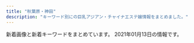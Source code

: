 ```yaml
---
title: "秋葉原・神田"
description: "キーワード別にの巨乳アジアン・チャイナエステ嬢情報をまとめました。"
---
```


新着画像と新着キーワードをまとめています。
2021年01月13日の情報です。

<DmmAffiliateIns />
<KeywordTable
  shops={
    [
    {
        "keywords": {},
        "url": "https://yumegokochi1.com/",
        "name": "\u30d1\u30f3\u30c0\u30de\u30c3\u30b5\u30fc\u30b8",
        "station": "JR\u79cb\u8449\u539f\u99c5\u662d\u548c\u901a\u308a\u53e3",
        "img_links": [
            "https://yumegokochi1.com/_src/49451753/mikinew22.png",
            "https://yumegokochi1.com/_src/49451762/9dfc3519-db15-4421-9d5a-72bca41cf758.jpg",
            "https://yumegokochi1.com/_src/49451708/img20200921221149975618.png",
            "https://yumegokochi1.com/_src/49601606/mikinew22.png",
            "https://yumegokochi1.com/_src/49600659/mikinew22.png",
            "https://yumegokochi1.com/_src/49451688/mikinew22.png",
            "https://yumegokochi1.com/_src/49451706/img20200921221149975618.png",
            "https://yumegokochi1.com/_src/49600657/mikinew22.png",
            "https://yumegokochi1.com/_src/49451751/s__37707790.jpg",
            "https://yumegokochi1.com/_src/49451710/gettyimages-1124713982.jpg",
            "https://yumegokochi1.com/_src/49801147/1.jpg",
            "https://yumegokochi1.com/_src/49451694/img20200920141422782540.png",
            "https://yumegokochi1.com/_src/49451759/mikinew22.png",
            "https://yumegokochi1.com/_src/49800856/2.jpg",
            "https://yumegokochi1.com/_src/49690956/mikinew22.png",
            "https://yumegokochi1.com/_src/49451755/mikinew22.png",
            "https://yumegokochi1.com/_src/49690958/mikinew22.png",
            "https://yumegokochi1.com/_src/49451757/mikinew22.png",
            "https://yumegokochi1.com/_src/49451698/img20200920211111185467.png",
            "https://yumegokochi1.com/_src/49451721/2019-06-03_20200201221114.png",
            "https://yumegokochi1.com/_src/49451769/sign.png",
            "https://yumegokochi1.com/_src/49451690/tel.png",
            "https://yumegokochi1.com/_src/49800472/mikinew22.png",
            "https://yumegokochi1.com/_src/49800727/1.jpg",
            "https://yumegokochi1.com/_src/49451761/73712a1b-86b8-482b-b4d2-d8a85862327f.jpg",
            "https://yumegokochi1.com/_src/49451739/s__37322773.jpg",
            "https://yumegokochi1.com/_src/49601604/img_5364.png",
            "https://yumegokochi1.com/_src/49451725/img20200920211111185467.png",
            "https://yumegokochi1.com/_src/49451714/img20200920211111185467.png",
            "https://yumegokochi1.com/_src/51285653/sign_2020-12-26-1027.jpg",
            "https://yumegokochi1.com/_src/49451704/img20200921221149975618.png",
            "https://yumegokochi1.com/_src/49800470/mikinew22.png",
            "https://yumegokochi1.com/_src/49451741/panda.png",
            "https://yumegokochi1.com/_src/49451804/9dfc3519-db15-4421-9d5a-72bca41cf758.jpg",
            "https://yumegokochi1.com/_src/49451724/2019-06-03_20200201221114.png",
            "https://yumegokochi1.com/_src/49451747/mikinew22.png",
            "https://yumegokochi1.com/_src/49451712/gettyimages-1124713982.jpg"
        ]
    },
    {
        "name": "NeNe\uff5e\u30cd\u30cd\uff5e",
        "img_links": [
            "http://nene-kanda.net/images/2.jpg",
            "http://nene-kanda.net/images/st/st_ruru.jpg",
            "http://nene-kanda.net/images/st/st_saki.jpg",
            "http://nene-kanda.net/images/share/pagetop.png",
            "http://nene-kanda.net/images/topimage/subimage.jpg",
            "http://nene-kanda.net/images/st/st_mao.jpg",
            "http://nene-kanda.net/images/st/st_hitomi.jpg",
            "http://nene-kanda.net/images/3.jpg",
            "http://nene-kanda.net/images/share/sptel.png",
            "http://nene-kanda.net/images/st/st_mie.jpg",
            "http://nene-kanda.net/images/share/tel.png",
            "http://nene-kanda.net/images/topimage/topimage.jpg",
            "http://nene-kanda.net/images/1.jpg",
            "http://nene-kanda.net/images/st/st_mimi.jpg",
            "http://nene-kanda.net/images/st/st_miki.jpg",
            "http://nene-kanda.net/images/4.jpg"
        ],
        "station": "JR\u795e\u7530\u99c5\u5317\u53e3",
        "keywords": {
            "E": 4,
            "C": 35,
            "D": 11,
            "F": 4
        },
        "url": "http://nene-kanda.net/index.html"
    },
    {
        "keywords": {
            "84": 3,
            "87": 3,
            "86": 3,
            "85": 21,
            "E": 3,
            "C": 20,
            "D": 24
        },
        "img_links": [
            "http://yu-ai.work/img/sc16.jpg",
            "http://yu-ai.work/img/acc2.jpg",
            "http://yu-ai.work/img/st16.jpg",
            "http://yu-ai.work/sp/img/sta14.jpg",
            "http://yu-ai.work/img/sc9.jpg",
            "http://yu-ai.work/sp/img/p17.jpg",
            "http://yu-ai.work/sp/img/sta12.jpg",
            "http://yu-ai.work/sp/img/t-s.jpg",
            "http://yu-ai.work/img/st018.jpg",
            "http://yu-ai.work/img/fla.jpg",
            "http://yu-ai.work/img/sc18.jpg",
            "http://yu-ai.work/sp/img/tit.jpg",
            "http://yu-ai.work/sp/img/sta17.jpg",
            "http://yu-ai.work/img/sta19.jpg",
            "http://yu-ai.work/img/sta18.jpg",
            "http://yu-ai.work/img/st09.jpg",
            "http://yu-ai.work/img/st0012.jpg",
            "http://yu-ai.work/sp/img/sys.jpg",
            "http://yu-ai.work/sp/img/sta18.jpg",
            "http://yu-ai.work/sp/img/info.jpg",
            "http://yu-ai.work/sp/img/t-t.jpg",
            "http://yu-ai.work/img/st12.jpg",
            "http://yu-ai.work/img/sta14.jpg",
            "http://yu-ai.work/img/sta13.jpg",
            "http://yu-ai.work/img/st013.jpg",
            "http://yu-ai.work/img/st19.jpg",
            "http://yu-ai.work/sp/img/sta19.jpg",
            "http://yu-ai.work/img/sta17.jpg",
            "http://yu-ai.work/sp/img/cam.jpg",
            "http://yu-ai.work/img/st0013.jpg",
            "http://yu-ai.work/img/st10.jpg",
            "http://yu-ai.work/img/st009.jpg",
            "http://yu-ai.work/img/nos.jpg",
            "http://yu-ai.work/img/head.jpg",
            "http://yu-ai.work/sp/img/sta15.jpg",
            "http://yu-ai.work/sp/img/sta13.jpg",
            "http://yu-ai.work/sp/img/pc.jpg",
            "http://yu-ai.work/sp/img/sta10.jpg",
            "http://yu-ai.work/img/sta16.jpg",
            "http://yu-ai.work/img/sc12.jpg",
            "http://yu-ai.work/img/sta15.jpg",
            "http://yu-ai.work/img/st019.jpg",
            "http://yu-ai.work/sp/img/acc2.jpg",
            "http://yu-ai.work/img/sc17.jpg",
            "http://yu-ai.work/sp/img/p18.jpg",
            "http://yu-ai.work/sp/img/sta9.jpg",
            "http://yu-ai.work/sp/img/sta16.jpg",
            "http://yu-ai.work/img/acc3.jpg",
            "http://yu-ai.work/img/sc10.jpg",
            "http://yu-ai.work/img/acc1.jpg",
            "http://yu-ai.work/sp/img/tel.jpg",
            "http://yu-ai.work/img/st014.jpg",
            "http://yu-ai.work/img/st17.jpg",
            "http://yu-ai.work/sp/img/t-o.jpg",
            "http://yu-ai.work/img/sc13.jpg",
            "http://yu-ai.work/img/botton.jpg",
            "http://yu-ai.work/img/st13.jpg",
            "http://yu-ai.work/sp/img/pic.jpg",
            "http://yu-ai.work/sp/img/p15.jpg",
            "http://yu-ai.work/img/st15.jpg",
            "http://yu-ai.work/img/st010.jpg",
            "http://yu-ai.work/sp/img/acc1.jpg",
            "http://yu-ai.work/img/sta10.jpg",
            "http://yu-ai.work/sp/img/p19.jpg",
            "http://yu-ai.work/img/st015.jpg",
            "http://yu-ai.work/img/sta12.jpg",
            "http://yu-ai.work/img/sc19.jpg",
            "http://yu-ai.work/sp/img/time.jpg",
            "http://yu-ai.work/sp/img/t-a.jpg",
            "http://yu-ai.work/sp/img/t-r.jpg",
            "http://yu-ai.work/img/sc14.jpg",
            "http://yu-ai.work/img/st012.jpg",
            "http://yu-ai.work/img/st14.jpg",
            "http://yu-ai.work/sp/img/acc3.jpg",
            "http://yu-ai.work/img/st18.jpg",
            "http://yu-ai.work/sp/img/add.jpg",
            "http://yu-ai.work/sp/img/botton.jpg",
            "http://yu-ai.work/img/sta9.jpg",
            "http://yu-ai.work/img/st9.jpg",
            "http://yu-ai.work/img/men-es-ran.jpg",
            "http://yu-ai.work/img/sc15.jpg"
        ],
        "name": "\u7652\u611b",
        "url": "http://yu-ai.work/",
        "station": "JR\u79cb\u8449\u539f\u99c5\u662d\u548c\u901a\u308a\u53e3"
    },
    {
        "station": "JR\u795e\u7530\u99c5\u6771\u53e3",
        "url": "http://yuri.es-relax.info/",
        "keywords": {
            "D": 12,
            "88": 2,
            "86": 14
        },
        "img_links": [
            "http://yuri.es-relax.info/images/hana1.jpg",
            "http://yuri.es-relax.info/images/nao1.jpg",
            "http://yuri.es-relax.info/images/sayuri1.jpg",
            "http://yuri.es-relax.info/images/nana1.jpg",
            "http://yuri.es-relax.info/images/yuyu1.jpg",
            "http://yuri.es-relax.info/gals/mimi1.jpg",
            "http://yuri.es-relax.info/images/info3.png",
            "http://yuri.es-relax.info/images/info5.jpg",
            "http://yuri.es-relax.info/images/bg_header.jpg",
            "http://yuri.es-relax.info/gals/yuki1.jpg",
            "http://yuri.es-relax.info/gals/riri1.jpg"
        ],
        "name": "\u767e\u5408"
    },
    {
        "url": "http://kenkoubo.link",
        "station": "JR\u795e\u7530\u99c5\u5317\u53e3",
        "keywords": {
            "C": 6,
            "85": 2,
            "88": 4,
            "90": 2,
            "D": 6,
            "89": 4
        },
        "name": "\u5065\u5eb7\u574a",
        "img_links": [
            "http://kenkoubo.link/wp-content/uploads/2019/05/ai_image_1_syusei-250x375.jpeg",
            "http://kenkoubo.link/wp-content/uploads/2019/05/rin_image_1_syusei-900x1600.jpeg",
            "http://kenkoubo.link/wp-content/themes/template-salon2/images/camp-bnr4.png",
            "http://kenkoubo.link/wp-content/themes/template-salon2/images/camp-bnr2.png",
            "http://kenkoubo.link/wp-content/uploads/2017/03/03-1-250x375.jpg",
            "http://kenkoubo.link/wp-content/themes/template-salon2/images/05.jpg",
            "http://kenkoubo.link/wp-content/uploads/2017/03/05-1.jpg",
            "http://kenkoubo.link/wp-content/themes/template-salon2/images/slider1.jpg",
            "http://es-tsudanuma.com/wp-content/uploads/2016/10/massage-de_88_31.jpg",
            "http://kenkoubo.link/wp-content/uploads/2019/05/ai_image_1_syusei-900x1600.jpeg",
            "http://kenkoubo.link/wp-content/themes/template-salon2/images/pickup-ttl.png",
            "https://www.mens-anavi.com/img/mens-esthe1.png",
            "http://kenkoubo.link/wp-content/uploads/2017/03/05a.jpg",
            "http://kenkoubo.link/wp-content/themes/template-salon2/images/news-ttl.png",
            "http://kenkoubo.link/wp-content/uploads/2017/03/09.jpg",
            "http://kenkoubo.link/wp-content/themes/template-salon2/images/info2.png",
            "http://kenkoubo.link/wp-content/uploads/2017/03/03-1.jpg",
            "http://kenkoubo.link/wp-content/themes/template-salon2/images/08.jpg",
            "http://kenkoubo.link/wp-content/uploads/2017/03/05.jpg",
            "http://kenkoubo.link/wp-content/uploads/2017/03/08a.jpg",
            "http://kenkoubo.link/wp-content/themes/template-salon2/images/03.jpg",
            "http://kenkoubo.link/wp-content/uploads/2020/11/yuko_image_syusei-1-250x375.jpg",
            "http://kenkoubo.link/wp-content/uploads/2020/11/yuko_image_syusei-1.jpg",
            "http://kenkoubo.link/wp-content/themes/template-salon2/images/telm.png",
            "http://kenkoubo.link/wp-content/uploads/2017/03/05-1-250x375.jpg",
            "http://kenkoubo.link/wp-content/themes/template-salon2/images/camp-bnr3.png",
            "http://kenkoubo.link/wp-content/themes/template-salon2/images/info.png",
            "http://kenkoubo.link/wp-content/uploads/2017/03/08-250x375.jpg",
            "http://kenkoubo.link/wp-content/uploads/2017/03/08-2.jpg",
            "http://kenkoubo.link/wp-content/uploads/2017/03/08.jpg",
            "http://kenkoubo.link/wp-content/themes/template-salon2/images/pickup-frame.png",
            "http://kenkoubo.link/wp-content/uploads/2017/03/07-1.jpg",
            "http://kenkoubo.link/wp-content/themes/template-salon2/images/camp-bnr.png",
            "http://kenkoubo.link/wp-content/uploads/2019/05/rin_image_1_syusei-250x375.jpeg"
        ]
    },
    {
        "name": "\u3082\u307f\u697d",
        "url": "http://refresh-salon.tokyo/",
        "img_links": [
            "http://refresh-salon.tokyo/images/st/st_aiko.jpg",
            "http://refresh-salon.tokyo/images/st/st_nana.jpg",
            "http://refresh-salon.tokyo/images/st/st_mariko.jpg",
            "http://refresh-salon.tokyo/images/st/st_anna.jpg",
            "http://refresh-salon.tokyo/images/st/st_junko.jpg",
            "http://refresh-salon.tokyo/images/st/st_mei.jpg",
            "http://refresh-salon.tokyo/images/st/st_risa.jpg",
            "http://refresh-salon.tokyo/images/topimage/main2.jpg",
            "http://refresh-salon.tokyo/images/st/st_saya.jpg",
            "http://refresh-salon.tokyo/images/img/wanted.jpg",
            "http://refresh-salon.tokyo/images/st/st_rin.jpg",
            "http://refresh-salon.tokyo/images/st/st_momo.jpg",
            "http://refresh-salon.tokyo/images/st/st_koko.jpg",
            "http://refresh-salon.tokyo/images/st/st_miko.jpg"
        ],
        "keywords": {
            "E": 2,
            "C": 41,
            "G": 2,
            "D": 20
        },
        "station": "JR\u795e\u7530\u99c5\u897f\u53e3"
    },
    {
        "station": "JR\u795e\u7530\u99c5\u897f\u53e3",
        "img_links": [
            "http://massage-esthe.xyz/img/eve.jpg",
            "http://massage-esthe.xyz/img/nosta.jpg",
            "http://massage-esthe.xyz/img/no.png",
            "http://massage-esthe.xyz/img/r2.jpg",
            "http://massage-esthe.xyz/img/sta5.jpg",
            "http://massage-esthe.xyz/img/sta3.jpg",
            "http://massage-esthe.xyz/img/r4.jpg",
            "http://massage-esthe.xyz/img/st1.jpg",
            "http://massage-esthe.xyz/img/r1.jpg",
            "http://massage-esthe.xyz/img/top.jpg",
            "http://massage-esthe.xyz/img/st4.jpg",
            "http://massage-esthe.xyz/img/sta2.jpg",
            "http://massage-esthe.xyz/img/st5.jpg",
            "http://massage-esthe.xyz/img/st2.jpg",
            "http://massage-esthe.xyz/img/sta1.jpg",
            "http://massage-esthe.xyz/img/fla.jpg",
            "http://massage-esthe.xyz/img/sta4.jpg",
            "http://massage-esthe.xyz/img/st3.jpg"
        ],
        "keywords": {
            "86": 11
        },
        "name": "\u7652\u3057\u306e\u68ee",
        "url": "http://massage-esthe.xyz/"
    },
    {
        "img_links": [
            "https://kanda-on.work/images/st/st_kaori.jpg",
            "https://kanda-on.work/images/top_campaign_bottom.jpg",
            "https://kanda-on.work/images/st/st_koko.jpg",
            "https://kanda-on.work/images/st/st_rara.jpg",
            "https://kanda-on.work/images/st/st_sakura.jpg",
            "https://kanda-on.work/images/st/st_mina.jpg",
            "https://kanda-on.work/images/top.png",
            "https://kanda-on.work/images/st/st_natsuko.jpg",
            "https://kanda-on.work/images/st/st_akari.jpg",
            "https://kanda-on.work/images/st/st_yuzuki.jpg",
            "https://kanda-on.work/images/st/st_ako.jpg",
            "https://kanda-on.work/images/st/st_yuki.jpg",
            "https://kanda-on.work/images/top2.png",
            "https://kanda-on.work/images/st/st_arisa.jpg",
            "https://kanda-on.work/images/st/st_mika2.jpg",
            "https://kanda-on.work/images/top_campaign.jpg",
            "https://kanda-on.work/images/st/st_akira.jpg",
            "https://kanda-on.work/images/st/st_moe.jpg",
            "https://kanda-on.work/images/st/st_rara2.jpg",
            "https://kanda-on.work/images/st/st_kiki.jpg",
            "https://kanda-on.work/images/st/st_kana.jpg",
            "https://kanda-on.work/images/st/st_yuri.jpg",
            "https://kanda-on.work/images/st/st_maya.jpg",
            "https://kanda-on.work/images/st/st_miki.jpg",
            "https://kanda-on.work/images/st/st_ruru.jpg",
            "https://kanda-on.work/images/st/st_mika.jpg"
        ],
        "keywords": {
            "F": 32,
            "C": 33,
            "\u5de8\u4e73": 4,
            "\u4e73": 4
        },
        "name": "\u6e29",
        "station": "JR\u795e\u7530\u99c5\u897f\u53e3",
        "url": "https://kanda-on.work/"
    },
    {
        "station": "JR\u795e\u7530\u99c5\u6771\u53e3",
        "name": "\u5143\u6c17\u30e2\u30ea\u30e2\u30ea",
        "keywords": {
            "85": 7,
            "C": 9,
            "89": 1,
            "87": 6,
            "88": 2,
            "86": 1,
            "84": 2
        },
        "url": "http://genki-morix2.asia/",
        "img_links": [
            "http://genki-morix2.asia/img/st54.jpg",
            "http://genki-morix2.asia/img/st17.jpg",
            "http://genki-morix2.asia/img/Q.png",
            "http://genki-morix2.asia/img/st30.jpg",
            "http://genki-morix2.asia/img/st38.jpg",
            "http://genki-morix2.asia/img/st16.jpg",
            "http://genki-morix2.asia/img/st053.jpg",
            "http://genki-morix2.asia/img/sta55.jpg",
            "http://genki-morix2.asia/img/st56.jpg",
            "http://genki-morix2.asia/img/st24.jpg",
            "http://genki-morix2.asia/img/st019.jpg",
            "http://genki-morix2.asia/img/st52.jpg",
            "http://genki-morix2.asia/img/st53.jpg",
            "http://genki-morix2.asia/img/no-photo-newface.jpg",
            "http://genki-morix2.asia/img/i.png",
            "http://genki-morix2.asia/img/st19.jpg",
            "http://genki-morix2.asia/img/st57.jpg",
            "http://genki-morix2.asia/img/a.png",
            "http://genki-morix2.asia/img/sta57.jpg",
            "http://genki-morix2.asia/img/sta56.jpg",
            "http://genki-morix2.asia/img/botton.png",
            "http://genki-morix2.asia/img/st47.jpg",
            "http://genki-morix2.asia/img/st55.jpg"
        ]
    },
    {
        "img_links": [
            "http://sakuram.jpest.net/images/c6.jpg",
            "http://sakuram.jpest.net/images/sp_tit_pro.jpg",
            "http://sakuramadmin.jpest.net/uploads//2020112509073633.jpg",
            "http://sakuram.jpest.net/images/tit_sch.jpg",
            "http://sakuramadmin.jpest.net/uploads//2020112509063652.jpg",
            "http://sakuram.jpest.net/images/tit_staff.jpg",
            "http://sakuramadmin.jpest.net/uploads//202012130438462-e1607834356277.jpeg",
            "http://sakuram.jpest.net/images/sp_tit_staff.jpg",
            "http://sakuram.jpest.net/images/c1.jpg",
            "http://sakuram.jpest.net/images/c7.jpg",
            "http://sakuram.jpest.net/images/sp_tit_new.jpg",
            "http://sakuram.jpest.net/images/c3.jpg",
            "http://sakuramadmin.jpest.net/uploads//2020112509102616.jpg",
            "http://sakuram.jpest.net/images/tit_pro.jpg",
            "http://sakuram.jpest.net/images/top.jpg",
            "http://sakuram.jpest.net/images/sp_tit_massage.jpg",
            "http://sakuramadmin.jpest.net/uploads//2020112509053688.jpg",
            "http://sakuramadmin.jpest.net/uploads//2020112509121473.jpg",
            "http://sakuram.jpest.net/images/c4.jpg",
            "http://sakuram.jpest.net/images/tit_new.jpg",
            "http://sakuram.jpest.net/images/sp_tit_pick.jpg",
            "http://sakuram.jpest.net/images/c5.jpg",
            "http://sakuram.jpest.net/images/tel.png",
            "http://sakuram.jpest.net/images/c2.jpg",
            "http://sakuramadmin.jpest.net/uploads//202011250904311.jpg",
            "http://sakuram.jpest.net/images/tit_massage.jpg",
            "http://sakuram.jpest.net/images/c8.jpg",
            "http://sakuram.jpest.net/images/c9.jpg"
        ],
        "name": "\u685c\u6e80\u958b",
        "keywords": {
            "E": 2,
            "F": 1
        },
        "url": "http://sakuram.jpest.net/",
        "station": "JR\u79cb\u8449\u539f\u99c5\u662d\u548c\u901a\u308a\u53e3"
    },
    {
        "url": "http://aroma-est.biz/",
        "img_links": [
            "http://aroma-est.biz/images/cg052.jpg",
            "http://aroma-est.biz/images/m1.jpg",
            "http://aroma-est.biz/images/cg08.jpg",
            "http://aroma-est.biz/images/manga1.jpg",
            "http://aroma-est.biz/images/manga2.jpg",
            "http://aroma-est.biz/images/rsubt3.png",
            "http://aroma-est.biz/images/enter1.png",
            "http://aroma-est.biz/images/rsubt1.png",
            "http://aroma-est.biz/images/cg042.jpg",
            "http://aroma-est.biz/images/rsubt5.png",
            "http://aroma-est.biz/images/cg041.jpg",
            "http://aroma-est.biz/images/m4.jpg",
            "http://aroma-est.biz/images/b-online.png",
            "http://aroma-est.biz/images/cg011.jpg",
            "http://aroma-est.biz/images/rsubt2.png",
            "http://aroma-est.biz/images/rsubt7.png",
            "http://aroma-est.biz/images/cg012.jpg",
            "http://aroma-est.biz/images/rsubt6.png",
            "http://aroma-est.biz/images/cg07.jpg",
            "http://aroma-est.biz/images/cg02.jpg",
            "http://aroma-est.biz/images/cg03.jpg",
            "http://aroma-est.biz/images/enterbt.png",
            "http://aroma-est.biz/images/cg04.jpg",
            "http://aroma-est.biz/images/cg06.jpg",
            "http://aroma-est.biz/images/b-tel.png",
            "http://aroma-est.biz/images/enterbb.png",
            "http://aroma-est.biz/images/tel2.png",
            "http://aroma-est.biz/images/m3.jpg",
            "http://aroma-est.biz/images/cg05.jpg",
            "http://aroma-est.biz/images/slider-img001.jpg",
            "http://aroma-est.biz/images/m2.jpg",
            "http://aroma-est.biz/images/cg051.jpg",
            "http://aroma-est.biz/images/cg031.jpg",
            "http://aroma-est.biz/images/slider-img002.jpg",
            "http://aroma-est.biz/images/enter2.jpg",
            "http://aroma-est.biz/images/rsubt4.png",
            "http://aroma-est.biz/images/m6.jpg",
            "http://aroma-est.biz/images/cg01.jpg"
        ],
        "station": "JR\u79cb\u8449\u539f\u99c5\u96fb\u6c17\u8857\u53e3",
        "keywords": {
            "88": 4,
            "84": 4,
            "D": 16,
            "87": 4,
            "C": 8,
            "E": 8,
            "85": 8,
            "86": 8,
            "82": 4
        },
        "name": "\u79cb\u9e97\uff5e\u3057\u3085\u3046\u308c\u3044\uff5e"
    },
    {
        "name": "\u604b\u306e\u82b1",
        "keywords": {
            "86": 14,
            "90": 1,
            "C": 2,
            "E": 4,
            "D": 22,
            "\u4e73": 1,
            "85": 5,
            "F": 1,
            "87": 5,
            "88": 2,
            "84": 2
        },
        "url": "http://kaede.tyo.cm/",
        "station": "JR\u795e\u7530\u99c5\u6771\u53e3",
        "img_links": [
            "http://kaede.tyo.cm/photos/sites/15/2020/08/2020081913203996.jpg",
            "http://kaede.tyo.cm/photos/sites/15/2018/05/2018052602053211.jpg",
            "http://kaede.tyo.cm/photos/sites/15/2019/11/2019110102312566.jpg",
            "http://kaede.tyo.cm/photos/sites/15/2019/08/201908021145272.jpg",
            "http://kaede.tyo.cm/photos/sites/15/2017/12/2017121802123582.jpg",
            "http://kaede.tyo.cm/photos/sites/15/2017/04/03.jpg",
            "http://kaede.tyo.cm/photos/sites/15/2017/03/298510852981895493.jpg",
            "http://kaede.tyo.cm/photos/sites/15/2019/07/2019072218445895.jpg",
            "http://kaede.tyo.cm/images/n3.png",
            "http://kaede.tyo.cm/photos/sites/15/2018/12/2018122110282270.jpg",
            "http://kaede.tyo.cm/photos/sites/15/2019/07/2019072310543855.jpg",
            "http://kaede.tyo.cm/photos/sites/15/2018/12/2018122510575438.jpg",
            "http://kaede.tyo.cm/images/s_pick.png",
            "http://kaede.tyo.cm/photos/sites/15/2018/09/2018090301232862.jpg",
            "http://kaede.tyo.cm/images/top.png",
            "http://kaede.tyo.cm/photos/sites/15/2019/01/2019012110352218.jpg",
            "http://kaede.tyo.cm/photos/sites/15/2018/09/2018092310253191.jpg",
            "http://kaede.tyo.cm/images/s_staff.jpg",
            "http://kaede.tyo.cm/images/room3.jpg",
            "http://kaede.tyo.cm/photos/sites/15/2019/09/2019092410360674.jpg",
            "http://kaede.tyo.cm/photos/sites/15/2017/07/\u5fae\u4fe1\u56fe\u7247_20170731133036.jpg",
            "http://kaede.tyo.cm/photos/sites/15/2018/10/2018101210462259.jpg",
            "http://kaede.tyo.cm/photos/sites/15/2019/05/2019051510502494.jpg",
            "http://kaede.tyo.cm/images/s3.png",
            "http://kaede.tyo.cm/photos/sites/15/2018/12/2018122510562151.jpg",
            "http://kaede.tyo.cm/images/n1.jpg",
            "http://kaede.tyo.cm/photos/sites/15/2017/05/10.jpg",
            "http://kaede.tyo.cm/images/room1.jpg",
            "http://kaede.tyo.cm/images/s_news.png",
            "http://kaede.tyo.cm/images/room2.jpg",
            "http://kaede.tyo.cm/photos/sites/15/2019/11/2019110102312976.jpg",
            "http://kaede.tyo.cm/images/mobile.png",
            "http://kaede.tyo.cm/photos/sites/15/2018/07/2018070602462928.jpg",
            "http://kaede.tyo.cm/photos/sites/15/2017/11/2017112902394723.jpg",
            "http://kaede.tyo.cm/photos/sites/15/2018/01/2018013009203349.jpg",
            "http://kaede.tyo.cm/photos/sites/15/2017/04/st4.jpg",
            "http://kaede.tyo.cm/photos/sites/15/2017/04/8.jpg",
            "http://kaede.tyo.cm/images/s1.png",
            "http://kaede.tyo.cm/photos/sites/15/2018/06/2018060802410544.jpg",
            "http://kaede.tyo.cm/photos/sites/15/2018/03/2018031401333199.jpg",
            "http://kaede.tyo.cm/images/room4.jpg",
            "http://kaede.tyo.cm/photos/sites/15/2018/07/201807050359241.jpg",
            "http://kaede.tyo.cm/photos/sites/15/2017/05/05.jpg",
            "http://kaede.tyo.cm/photos/sites/15/2018/12/2018122811325315.jpg",
            "http://kaede.tyo.cm/photos/sites/15/2018/07/2018071202180120.jpg",
            "http://kaede.tyo.cm/photos/sites/15/2018/03/2018032208244424.jpg",
            "http://kaede.tyo.cm/photos/sites/15/2017/05/1.jpg",
            "http://kaede.tyo.cm/photos/sites/15/2019/08/201908031036100.jpg",
            "http://kaede.tyo.cm/photos/sites/15/2018/04/2018042103445537.jpg",
            "http://kaede.tyo.cm/photos/sites/15/2020/03/2020031613344696.jpg"
        ]
    },
    {
        "name": "RAVE \u30ec\u30a4\u30f4",
        "img_links": [
            "http://www.rave.masg.info/images/xian.png",
            "http://www.rave.masg.info/files/010-02.jpg",
            "http://www.rave.masg.info/files/001-03.jpg",
            "http://www.rave.masg.info/images/s3.jpg",
            "http://www.rave.masg.info/files/001.jpg",
            "http://www.rave.masg.info/images/main_top.png",
            "http://www.rave.masg.info/files/002-02.jpg",
            "http://www.rave.masg.info/files/002.jpg",
            "http://www.rave.masg.info/files/014.jpg",
            "http://www.rave.masg.info/images/zi_massage.png",
            "http://www.rave.masg.info/files/005-03.jpg",
            "http://www.rave.masg.info/files/006-02.jpg",
            "http://www.rave.masg.info/images/s4.jpg",
            "http://www.rave.masg.info/files/003.jpg",
            "http://www.rave.masg.info/images/shop/shop03.jpg",
            "http://www.rave.masg.info/images/shop/shop04.jpg",
            "http://www.rave.masg.info/files/005.jpg",
            "http://www.rave.masg.info/images/s1.jpg",
            "http://www.rave.masg.info/files/006.jpg",
            "http://www.rave.masg.info/images/service.png",
            "http://www.rave.masg.info/files/010-03.jpg",
            "http://www.rave.masg.info/files/003-02.jpg",
            "http://www.rave.masg.info/files/005-02.jpg",
            "http://www.rave.masg.info/files/002-03.jpg",
            "http://www.rave.masg.info/files/008-03.jpg",
            "http://www.rave.masg.info/images/pick.png",
            "http://www.rave.masg.info/files/010.jpg",
            "http://www.rave.masg.info/files/008.jpg",
            "http://www.rave.masg.info/files/009.jpg",
            "http://www.rave.masg.info/images/zi_staff.png",
            "http://www.rave.masg.info/files/014-03.jpg",
            "http://www.rave.masg.info/images/shop/shop01.jpg",
            "http://www.rave.masg.info/images/maga.jpg",
            "http://www.rave.masg.info/images/infotiao1.jpg",
            "http://www.rave.masg.info/files/009-02.jpg",
            "http://www.rave.masg.info/images/new3.png",
            "http://www.rave.masg.info/files/001-02.jpg",
            "http://www.rave.masg.info/files/014-02.jpg",
            "http://www.rave.masg.info/files/008-02.jpg",
            "http://www.rave.masg.info/files/009-03.jpg",
            "http://www.rave.masg.info/images/tel.png",
            "http://www.rave.masg.info/files/006-03.jpg",
            "http://www.rave.masg.info/images/new1.png",
            "http://www.rave.masg.info/images/s5.jpg",
            "http://www.rave.masg.info/images/shop/shop02.jpg",
            "http://www.rave.masg.info/images/s2.jpg",
            "http://www.rave.masg.info/images/main_bottom.png",
            "http://www.rave.masg.info/files/003-03.jpg"
        ],
        "url": "http://www.rave.masg.info/",
        "station": "JR\u79cb\u8449\u539f\u99c5\u662d\u548c\u901a\u308a\u53e3",
        "keywords": {
            "86": 1,
            "D": 6,
            "88": 1,
            "F": 2,
            "89": 1,
            "G": 1,
            "90": 1,
            "87": 5
        }
    },
    {
        "url": "http://chou-massage.work/",
        "name": "\u8776",
        "station": "JR\u795e\u7530\u99c5\u897f\u53e3",
        "img_links": [
            "http://chou-massage.work/sp/img/fla-3.jpg",
            "http://chou-massage.work/img/sta4.jpg",
            "http://chou-massage.work/sp/img/acc.jpg",
            "http://chou-massage.work/sp/img/botton.jpg",
            "http://chou-massage.work/sp/img/st3.jpg",
            "http://chou-massage.work/img/sta2.jpg",
            "http://chou-massage.work/img/st4.jpg",
            "http://chou-massage.work/img/sta3.jpg",
            "http://chou-massage.work/img/fla-3.jpg",
            "http://chou-massage.work/img/fla-1.jpg",
            "http://chou-massage.work/sp/img/fla-2.jpg",
            "http://chou-massage.work/img/st3.jpg",
            "http://chou-massage.work/sp/img/sta4.jpg",
            "http://chou-massage.work/sp/img/mo.png",
            "http://chou-massage.work/sp/img/sta2.jpg",
            "http://chou-massage.work/img/acc.jpg",
            "http://chou-massage.work/img/st1.jpg",
            "http://chou-massage.work/sp/img/sta1.jpg",
            "http://chou-massage.work/img/botton.jpg",
            "http://chou-massage.work/sp/img/st2.jpg",
            "http://chou-massage.work/img/nos.jpg",
            "http://chou-massage.work/sp/img/st1.jpg",
            "http://chou-massage.work/img/sta1.jpg",
            "http://chou-massage.work/sp/img/fla-1.jpg",
            "http://chou-massage.work/sp/img/sta3.jpg",
            "http://chou-massage.work/img/mo.png",
            "http://chou-massage.work/img/st2.jpg",
            "http://chou-massage.work/sp/img/nos.jpg",
            "http://chou-massage.work/img/fla-2.jpg",
            "http://chou-massage.work/sp/img/st4.jpg"
        ],
        "keywords": {
            "85": 2,
            "E": 6,
            "C": 22,
            "86": 8,
            "D": 10,
            "87": 6
        }
    },
    {
        "station": "JR\u79cb\u8449\u539f\u99c5\u96fb\u6c17\u8857\u53e3",
        "name": "\u5947\u7e01\uff5e\u304d\u3048\u3093\uff5e",
        "img_links": [
            "http://www.kien-es.info/sp/images/5.jpg",
            "http://www.kien-es.info/sp/staff/yuri.png",
            "http://www.kien-es.info/images/interior_t.jpg",
            "http://www.kien-es.info/images/head.jpg",
            "http://www.kien-es.info/sp/images/int1.jpg",
            "http://www.kien-es.info/sp/menu/staff.jpg",
            "http://www.kien-es.info/sp/staff/yuka.png",
            "http://www.kien-es.info/images/14.jpg",
            "http://www.kien-es.info/sp/img/yuki1.jpg",
            "http://www.kien-es.info/sp/img/yuka1.jpg",
            "http://www.kien-es.info/sp/img/kara1.jpg",
            "http://www.kien-es.info/sp/img/haruka1.jpg",
            "http://www.kien-es.info/sp/img/yuri2.jpg",
            "http://www.kien-es.info/images/2.jpg",
            "http://www.kien-es.info/img/haruka.png",
            "http://www.kien-es.info/img/kumi.png",
            "http://www.kien-es.info/img/aki.png",
            "http://www.kien-es.info/sp/img/aki1.jpg",
            "http://www.kien-es.info/img/kumi2.jpg",
            "http://www.kien-es.info/sp/img/emi1.jpg",
            "http://www.kien-es.info/images/mobile.jpg",
            "http://www.kien-es.info/sp/images/6.jpg",
            "http://www.kien-es.info/img/aki1.jpg",
            "http://www.kien-es.info/sp/images/news.jpg",
            "http://www.kien-es.info/sp/images/tel.jpg",
            "http://www.kien-es.info/img/kara2.jpg",
            "http://www.kien-es.info/sp/staff/kumi.png",
            "http://www.kien-es.info/images/12.jpg",
            "http://www.kien-es.info/sp/images/ac2.png",
            "http://www.kien-es.info/images/staff_t.jpg",
            "http://www.kien-es.info/sp/images/sys4.png",
            "http://www.kien-es.info/sp/img/kara2.jpg",
            "http://www.kien-es.info/sp/img/aki2.jpg",
            "http://www.kien-es.info/img/kara.png",
            "http://www.kien-es.info/sp/images/sys3.jpg",
            "http://www.kien-es.info/sp/img/yuka2.jpg",
            "http://www.kien-es.info/sp/staff/yuki.png",
            "http://www.kien-es.info/sp/images/2.jpg",
            "http://www.kien-es.info/sp/images/rec.jpg",
            "http://www.kien-es.info/sp/images/9.jpg",
            "http://www.kien-es.info/sp/images/ac1.jpg",
            "http://www.kien-es.info/sp/images/sys2.jpg",
            "http://www.kien-es.info/img/yuri2.jpg",
            "http://www.kien-es.info/sp/staff/emi.png",
            "http://www.kien-es.info/sp/images/newsb.png",
            "http://www.kien-es.info/images/10.jpg",
            "http://www.kien-es.info/img/kumi1.jpg",
            "http://www.kien-es.info/images/1.jpg",
            "http://www.kien-es.info/img/yuka.png",
            "http://www.kien-es.info/img/yuri.png",
            "http://www.kien-es.info/sp/img/emi2.jpg",
            "http://www.kien-es.info/img/yuki.png",
            "http://www.kien-es.info/img/emi1.jpg",
            "http://www.kien-es.info/sp/img/yuri1.jpg",
            "http://www.kien-es.info/sp/staff/aki.png",
            "http://www.kien-es.info/sp/images/4.jpg",
            "http://www.kien-es.info/images/sm.jpg",
            "http://www.kien-es.info/sp/menu/top.jpg",
            "http://www.kien-es.info/img/yuki2.jpg",
            "http://www.kien-es.info/img/yuka2.jpg",
            "http://www.kien-es.info/sp/images/8.jpg",
            "http://www.kien-es.info/images/3.jpg",
            "http://www.kien-es.info/sp/staff/kara.png",
            "http://www.kien-es.info/sp/img/kumi2.jpg",
            "http://www.kien-es.info/sp/images/head.jpg",
            "http://www.kien-es.info/img/haruka1.jpg",
            "http://www.kien-es.info/img/emi.png",
            "http://www.kien-es.info/sp/images/7.jpg",
            "http://www.kien-es.info/sp/images/info_t.jpg",
            "http://www.kien-es.info/images/9.jpg",
            "http://www.kien-es.info/sp/img/yuki2.jpg",
            "http://www.kien-es.info/img/yuka1.jpg",
            "http://www.kien-es.info/sp/images/3.jpg",
            "http://www.kien-es.info/sp/images/info.png",
            "http://www.kien-es.info/img/yuki1.jpg",
            "http://www.kien-es.info/img/kara1.jpg",
            "http://www.kien-es.info/images/sys2.jpg",
            "http://www.kien-es.info/images/int1.jpg",
            "http://www.kien-es.info/sp/img/yumi1.jpg",
            "http://www.kien-es.info/images/4.jpg",
            "http://www.kien-es.info/sp/staff/haruka.png",
            "http://www.kien-es.info/sp/images/1.jpg",
            "http://www.kien-es.info/img/yuri1.jpg",
            "http://www.kien-es.info/img/kaori.png",
            "http://www.kien-es.info/sp/img/kumi1.jpg",
            "http://www.kien-es.info/sp/images/staff_t.jpg",
            "http://www.kien-es.info/sp/images/int2.png",
            "http://www.kien-es.info/sp/images/ac3.png",
            "http://www.kien-es.info/sp/images/interior_t.jpg",
            "http://www.kien-es.info/sp/images/footer.png",
            "http://www.kien-es.info/images/info.jpg",
            "http://www.kien-es.info/images/rem.png",
            "http://www.kien-es.info/sp/staff/yumi.png",
            "http://www.kien-es.info/images/sys1.jpg",
            "http://www.kien-es.info/sp/images/sys1.jpg",
            "http://www.kien-es.info/images/11.jpg",
            "http://www.kien-es.info/images/int2.jpg",
            "http://www.kien-es.info/images/news.jpg",
            "http://www.kien-es.info/img/aki2.jpg",
            "http://www.kien-es.info/img/kaori1.jpg"
        ],
        "keywords": {
            "85": 2,
            "D": 5,
            "87": 3,
            "84": 2,
            "88": 1,
            "C": 4,
            "86": 1
        },
        "url": "http://www.kien-es.info/"
    },
    {
        "url": "http://jasmine-massage.info/",
        "name": "\u96a0\u308c\u5bb6",
        "station": "JR\u79cb\u8449\u539f\u99c5\u662d\u548c\u901a\u308a\u53e3",
        "keywords": {
            "D": 13,
            "87": 6,
            "88": 2,
            "85": 1,
            "86": 8,
            "C": 24
        },
        "img_links": [
            "http://jasmine-massage.info/img/st189.jpg",
            "http://jasmine-massage.info/img/sta190.jpg",
            "http://jasmine-massage.info/img/st187.jpg",
            "http://jasmine-massage.info/img/st153.jpg",
            "http://jasmine-massage.info/img/st0174.jpg",
            "http://jasmine-massage.info/img/sta193.jpg",
            "http://jasmine-massage.info/img/st188.jpg",
            "http://jasmine-massage.info/img/st186.jpg",
            "http://jasmine-massage.info/img/st179.jpg",
            "http://jasmine-massage.info/img/botton.jpg",
            "http://jasmine-massage.info/img/st0188.jpg",
            "http://jasmine-massage.info/img/st0179.jpg",
            "http://jasmine-massage.info/img/st175.jpg",
            "http://jasmine-massage.info/i/img/r2.jpg",
            "http://jasmine-massage.info/i/img/sta188.jpg",
            "http://jasmine-massage.info/img/s190.jpg",
            "http://jasmine-massage.info/img/st174.jpg",
            "http://jasmine-massage.info/img/sj.jpg",
            "http://jasmine-massage.info/img/mo.png",
            "http://jasmine-massage.info/img/head.jpg",
            "http://jasmine-massage.info/img/st0183.jpg",
            "http://jasmine-massage.info/img/st177.jpg",
            "http://jasmine-massage.info/i/img/r4.jpg",
            "http://jasmine-massage.info/i/img/r3.jpg",
            "http://jasmine-massage.info/img/st0190.jpg",
            "http://jasmine-massage.info/img/st0153.jpg",
            "http://jasmine-massage.info/i/img/r1.jpg",
            "http://jasmine-massage.info/img/s188.jpg",
            "http://jasmine-massage.info/img/st0193.jpg",
            "http://jasmine-massage.info/i/img/sta193.jpg",
            "http://jasmine-massage.info/i/img/sta190.jpg",
            "http://jasmine-massage.info/img/st178.jpg",
            "http://jasmine-massage.info/img/st0175.jpg",
            "http://jasmine-massage.info/img/st193.jpg",
            "http://jasmine-massage.info/img/nos.jpg",
            "http://jasmine-massage.info/img/st0177.jpg",
            "http://jasmine-massage.info/i/img/st193.jpg",
            "http://jasmine-massage.info/img/st183.jpg",
            "http://jasmine-massage.info/img/s193.jpg",
            "http://jasmine-massage.info/img/sta188.jpg"
        ]
    },
    {
        "name": "\u5409\u96c5",
        "station": "JR\u79cb\u8449\u539f\u99c5\u662d\u548c\u901a\u308a\u53e3",
        "keywords": {},
        "img_links": [
            "http://ziya7788.info/images/i-2.jpg",
            "http://ziya7788.info/images/top-img.jpg",
            "http://ziya7788.info/images/i-1.jpg",
            "http://ziya7788.info/images/i-6.jpg",
            "http://ziya7788.info/images/top-munu-1_03.jpg",
            "http://ziya7788.info/images/top-munu-1_05.jpg",
            "http://ziya7788.info/images/top-news.jpg",
            "http://ziya7788.info/images/top-munu-1_02.jpg",
            "http://ziya7788.info/images/top-1_08.jpg",
            "http://ziya7788.info/images/top-1_03.jpg",
            "http://ziya7788.info/images/top-munu-1_04.jpg",
            "http://ziya7788.info/images/i-5.jpg",
            "http://ziya7788.info/images/i-4.jpg",
            "http://ziya7788.info/images/staff-img.jpg",
            "http://ziya7788.info/images/top-munu-1_01.jpg",
            "http://ziya7788.info/images/top-1_01.jpg",
            "http://ziya7788.info/images/top-munu-1_06.jpg",
            "http://ziya7788.info/images/top-1_07.jpg",
            "http://ziya7788.info/images/top-1_06.jpg",
            "http://ziya7788.info/images/top-1_09.jpg",
            "http://ziya7788.info/images/index_qr.jpg",
            "http://ziya7788.info/images/top-1_04.jpg",
            "http://ziya7788.info/images/i-3.jpg",
            "http://ziya7788.info/images/top-1_05.jpg",
            "http://ziya7788.info/images/top-1_02.jpg"
        ],
        "url": "http://ziya7788.info/"
    },
    {
        "url": "http://genkidou.work/",
        "station": "JR\u795e\u7530\u99c5\u897f\u53e3",
        "img_links": [
            "http://genkidou.work/sp/img/st2.jpg",
            "http://genkidou.work/sp/img/p21.jpg",
            "http://genkidou.work/img/st21.jpg",
            "http://genkidou.work/img/sta20.jpg",
            "http://genkidou.work/img/r9.jpg",
            "http://genkidou.work/img/botton.jpg",
            "http://genkidou.work/sp/img/st20.jpg",
            "http://genkidou.work/sp/img/t-s.jpg",
            "http://genkidou.work/sp/img/st18.jpg",
            "http://genkidou.work/img/st7.jpg",
            "http://genkidou.work/img/sta21.jpg",
            "http://genkidou.work/img/sta18.jpg",
            "http://genkidou.work/sp/img/st13.jpg",
            "http://genkidou.work/sp/img/botton.jpg",
            "http://genkidou.work/sp/img/t-o.jpg",
            "http://genkidou.work/img/st9.jpg",
            "http://genkidou.work/sp/img/cam.jpg",
            "http://genkidou.work/img/acc2.jpg",
            "http://genkidou.work/img/sta16.jpg",
            "http://genkidou.work/img/st17.jpg",
            "http://genkidou.work/img/st6.jpg",
            "http://genkidou.work/sp/img/st10.jpg",
            "http://genkidou.work/sp/img/p20.jpg",
            "http://genkidou.work/sp/img/t-a.jpg",
            "http://genkidou.work/sp/img/pc.jpg",
            "http://genkidou.work/img/st12.jpg",
            "http://genkidou.work/sp/img/t-t.jpg",
            "http://genkidou.work/sp/img/acc5.jpg",
            "http://genkidou.work/img/head.jpg",
            "http://genkidou.work/img/s3.jpg",
            "http://genkidou.work/sp/img/tit.jpg",
            "http://genkidou.work/img/st2.jpg",
            "http://genkidou.work/sp/img/time.jpg",
            "http://genkidou.work/img/s2.jpg",
            "http://genkidou.work/sp/img/tel.jpg",
            "http://genkidou.work/img/st11.jpg",
            "http://genkidou.work/img/fla.jpg",
            "http://genkidou.work/img/acc5.jpg",
            "http://genkidou.work/img/st18.jpg",
            "http://genkidou.work/img/st010.jpg",
            "http://genkidou.work/sp/img/add.jpg",
            "http://genkidou.work/sp/img/acc2.jpg",
            "http://genkidou.work/img/st13.jpg",
            "http://genkidou.work/sp/img/sys.jpg",
            "http://genkidou.work/img/s4.jpg",
            "http://genkidou.work/img/st16.jpg",
            "http://genkidou.work/sp/img/st16.jpg",
            "http://genkidou.work/img/acc3.jpg",
            "http://genkidou.work/sp/img/acc4.jpg",
            "http://genkidou.work/img/sta6.jpg",
            "http://genkidou.work/img/st0011.jpg",
            "http://genkidou.work/sp/img/acc3.jpg",
            "http://genkidou.work/sp/img/t-r.jpg",
            "http://genkidou.work/img/s1.jpg",
            "http://genkidou.work/sp/img/pic.jpg",
            "http://genkidou.work/sp/img/st11.jpg",
            "http://genkidou.work/img/fla-1.jpg",
            "http://genkidou.work/img/st3.jpg",
            "http://genkidou.work/img/st011.jpg",
            "http://genkidou.work/sp/img/acc6.jpg",
            "http://genkidou.work/sp/img/p2.jpg",
            "http://genkidou.work/img/st20.jpg",
            "http://genkidou.work/img/st4.jpg",
            "http://genkidou.work/sp/img/st6.jpg",
            "http://genkidou.work/img/sta13.jpg",
            "http://genkidou.work/sp/img/info.jpg",
            "http://genkidou.work/img/sta2.jpg",
            "http://genkidou.work/img/fla-3.jpg",
            "http://genkidou.work/sp/img/acc1.jpg",
            "http://genkidou.work/img/mo.png",
            "http://genkidou.work/img/sta10.jpg",
            "http://genkidou.work/img/acc1.jpg",
            "http://genkidou.work/img/acc4.jpg",
            "http://genkidou.work/img/sta11.jpg",
            "http://genkidou.work/sp/img/body2.jpg",
            "http://genkidou.work/sp/img/st21.jpg",
            "http://genkidou.work/img/acc6.jpg",
            "http://genkidou.work/img/s5.jpg",
            "http://genkidou.work/img/body2.jpg",
            "http://genkidou.work/img/fla-2.jpg"
        ],
        "name": "\u5143\u6c17\u5802\uff5e\u3052\u3093\u304d\u3069\u3046\uff5e",
        "keywords": {
            "88": 5,
            "H": 1,
            "91": 1,
            "E": 14,
            "86": 3,
            "87": 14,
            "D": 12,
            "C": 23,
            "85": 5
        }
    },
    {
        "name": "\u795e\u7530\u3089\u304f\u697d",
        "keywords": {},
        "station": "JR\u795e\u7530\u99c5\u5317\u53e3",
        "url": "http://kanda.msa.jp/",
        "img_links": [
            "http://kanda.msa.jp/images/home/top.jpg",
            "http://kanda.msa.jp/images/staff_image/staff_04.jpg",
            "http://kanda.msa.jp/images/gallery/gallery_d.jpg",
            "http://kanda.msa.jp/images/flash_a.jpg",
            "http://kanda.msa.jp/images/staff_image/staff_02.jpg",
            "http://kanda.msa.jp/images/top/top_05.jpg",
            "http://kanda.msa.jp/images/staff_image/staff_03.jpg",
            "http://kanda.msa.jp/images/index_btm.jpg",
            "http://kanda.msa.jp/images/home/indnx_qr.jpg",
            "http://kanda.msa.jp/images/gallery/gallery_c.jpg",
            "http://kanda.msa.jp/images/staff_image/staff_06.jpg",
            "http://kanda.msa.jp/images/gallery/gallery_4.jpg",
            "http://kanda.msa.jp/images/gallery/gallery_3.jpg",
            "http://kanda.msa.jp/images/home/indnx_phone.jpg",
            "http://kanda.msa.jp/images/gallery/gallery_2.jpg",
            "http://kanda.msa.jp/images/top/top_04.jpg",
            "http://kanda.msa.jp/images/top/top_06.jpg",
            "http://kanda.msa.jp/images/top/top_08.png",
            "http://kanda.msa.jp/images/home/indnx_sale.png",
            "http://kanda.msa.jp/images/gallery/gallery_a.jpg",
            "http://kanda.msa.jp/images/gallery/gallery_1.jpg",
            "http://kanda.msa.jp/images/staff_image/staff_01.jpg",
            "http://kanda.msa.jp/images/staff_image/staff_05.jpg",
            "http://kanda.msa.jp/images/home/indnx_re.jpg",
            "http://kanda.msa.jp/images/flash_b.jpg",
            "http://kanda.msa.jp/images/top/top_01.jpg",
            "http://kanda.msa.jp/images/home/QR.png",
            "http://kanda.msa.jp/images/top/top_02.jpg",
            "http://kanda.msa.jp/images/top/top_03.jpg",
            "http://kanda.msa.jp/images/gallery/gallery_b.jpg"
        ]
    },
    {
        "img_links": [
            "http://gakuenadmin.jpest.net/uploads/2020/12/2020121716053782.jpeg",
            "http://gakuenadmin.jpest.net/uploads/2020/11/2020111905172382.jpeg",
            "http://gakuenadmin.jpest.net/uploads/2020/11/202011170741460.jpg",
            "http://gakuen.jpest.net/images/c3.jpg",
            "http://gakuenadmin.jpest.net/uploads/2020/11/g4.jpg",
            "http://gakuenadmin.jpest.net/uploads/2020/11/2020112607060423-e1606374397526.jpeg",
            "http://gakuen.jpest.net/images/c2.jpg",
            "http://gakuenadmin.jpest.net/uploads/2020/11/2020111707393172.jpg",
            "http://gakuenadmin.jpest.net/uploads/2020/11/2020111707403491.jpg",
            "http://gakuen.jpest.net/images/tel.png",
            "http://gakuen.jpest.net/images/c9.jpg",
            "http://gakuen.jpest.net/images/c7.jpg",
            "http://gakuenadmin.jpest.net/uploads/2020/11/2020112607092280.jpeg",
            "http://gakuen.jpest.net/images/c8.jpg",
            "http://gakuenadmin.jpest.net/uploads/2020/11/2020112607090815.jpeg",
            "http://gakuenadmin.jpest.net/uploads/2020/11/2020111905143846.jpeg",
            "http://gakuen.jpest.net/images/c10.jpg",
            "http://gakuen.jpest.net/images/c5.jpg",
            "http://gakuen.jpest.net/images/c6.jpg",
            "http://gakuen.jpest.net/images/c1.jpg",
            "http://gakuen.jpest.net/images/c4.jpg",
            "http://gakuenadmin.jpest.net/uploads/2020/12/202012171602335.jpeg"
        ],
        "url": "http://gakuen.jpest.net/",
        "keywords": {
            "88": 1,
            "F": 2,
            "89": 2,
            "E": 1
        },
        "name": "\u5c11\u5973\u5b66\u5712",
        "station": "JR\u79cb\u8449\u539f\u99c5\u662d\u548c\u901a\u308a\u53e3"
    },
    {
        "img_links": [
            "http://yudokoro.xyz/images/st/st_miro.jpg",
            "http://yudokoro.xyz/images/header_main_visual2.jpg",
            "http://yudokoro.xyz/images/st/st_ai.jpg",
            "http://yudokoro.xyz/images/header_main_visual3.jpg",
            "http://yudokoro.xyz/images/st/st_yuyu.jpg",
            "http://yudokoro.xyz/images/st/st_rena.jpg",
            "http://yudokoro.xyz/images/st/st_ao.jpg",
            "http://yudokoro.xyz/images/news_image.jpg",
            "http://yudokoro.xyz/images/st/st_momoka.jpg",
            "http://yudokoro.xyz/images/concept.jpg",
            "http://yudokoro.xyz/images/st/st_maya.jpg",
            "http://yudokoro.xyz/images/st/st_rara.jpg",
            "http://yudokoro.xyz/images/header_main_visual1.jpg",
            "http://yudokoro.xyz/images/st/st_miho.jpg",
            "http://yudokoro.xyz/images/header_img.png",
            "http://yudokoro.xyz/images/campaign.jpg",
            "http://yudokoro.xyz/images/st/st_ana.jpg",
            "http://yudokoro.xyz/images/st/st_yumi.jpg",
            "http://yudokoro.xyz/images/st/st_koko.jpg"
        ],
        "station": "JR\u795e\u7530\u99c5\u5317\u53e3",
        "name": "\u7652\u51e6\uff5e\u3086\u3069\u3053\u308d",
        "keywords": {
            "F": 25,
            "D": 144,
            "C": 47,
            "E": 44,
            "G": 25
        },
        "url": "http://yudokoro.xyz/"
    },
    {
        "station": "\u795e\u7530\u99c5\u897f\u53e3",
        "name": "\u8336\u8336",
        "img_links": [
            "http://esute-kanda.tokyo/images/top2.png",
            "http://esute-kanda.tokyo/images/st/st_ayaka.jpg",
            "http://esute-kanda.tokyo/images/st/st_ran.jpg",
            "http://esute-kanda.tokyo/images/st/st_ryo.jpg",
            "http://esute-kanda.tokyo/images/st/st_nanami.jpg",
            "http://esute-kanda.tokyo/images/st/st_sara.jpg",
            "http://esute-kanda.tokyo/images/access/ac_photo.jpg",
            "http://esute-kanda.tokyo/images/st/st_kanon.jpg",
            "http://esute-kanda.tokyo/images/st/st_natsu.jpg",
            "http://esute-kanda.tokyo/images/st/st_riri.jpg",
            "http://esute-kanda.tokyo/images/top.png",
            "http://esute-kanda.tokyo/images/st/st_jennie2.jpg",
            "http://esute-kanda.tokyo/images/st/st_sakura.jpg",
            "http://esute-kanda.tokyo/images/st/st_moka.jpg",
            "http://esute-kanda.tokyo/images/st/st_jennie.jpg",
            "http://esute-kanda.tokyo/images/st/st_yuyu.jpg",
            "http://esute-kanda.tokyo/images/st/st_rui.jpg",
            "http://esute-kanda.tokyo/images/st/st_yaya.jpg",
            "http://esute-kanda.tokyo/images/st/st_riko.jpg",
            "http://esute-kanda.tokyo/images/st/st_yuki.jpg",
            "http://esute-kanda.tokyo/images/st/st_yuuka.jpg",
            "http://esute-kanda.tokyo/images/st/st_suzu.jpg",
            "http://esute-kanda.tokyo/images/st/st_mariko.jpg",
            "http://esute-kanda.tokyo/images/st/st_mao.jpg",
            "http://esute-kanda.tokyo/images/st/st_momo.jpg"
        ],
        "url": "http://esute-kanda.tokyo/",
        "keywords": {
            "\u80f8": 2,
            "\u4e73": 3,
            "E": 3,
            "F": 7,
            "G": 3,
            "C": 18,
            "\u7206\u4e73": 3,
            "D": 9
        }
    },
    {
        "keywords": {
            "D": 7,
            "87": 6,
            "C": 20,
            "E": 7,
            "86": 3,
            "84": 3,
            "88": 3,
            "85": 2
        },
        "img_links": [
            "http://yume-massage.info/sp/img/pic.jpg",
            "http://yume-massage.info/img/st9.jpg",
            "http://yume-massage.info/sp/img/t-s.jpg",
            "http://yume-massage.info/img/st7.jpg",
            "http://yume-massage.info/img/st5.jpg",
            "http://yume-massage.info/img/nos.jpg",
            "http://yume-massage.info/sp/img/s6.jpg",
            "http://yume-massage.info/img/s1.jpg",
            "http://yume-massage.info/img/s10.jpg",
            "http://yume-massage.info/sp/img/s7.jpg",
            "http://yume-massage.info/img/sta9.jpg",
            "http://yume-massage.info/img/sta1.jpg",
            "http://yume-massage.info/img/s8.jpg",
            "http://yume-massage.info/sp/img/p-6.jpg",
            "http://yume-massage.info/sp/img/s8.jpg",
            "http://yume-massage.info/img/st8.jpg",
            "http://yume-massage.info/img/st1.jpg",
            "http://yume-massage.info/img/sta10.jpg",
            "http://yume-massage.info/img/sta8.jpg",
            "http://yume-massage.info/sp/img/s1.jpg",
            "http://yume-massage.info/sp/img/add.jpg",
            "http://yume-massage.info/sp/img/t-o.jpg",
            "http://yume-massage.info/img/s7.jpg",
            "http://yume-massage.info/img/s4.jpg",
            "http://yume-massage.info/sp/img/p-9.jpg",
            "http://yume-massage.info/sp/img/s10.jpg",
            "http://yume-massage.info/img/s9.jpg",
            "http://yume-massage.info/img/st06.jpg",
            "http://yume-massage.info/img/sta4.jpg",
            "http://yume-massage.info/img/st10.jpg",
            "http://yume-massage.info/sp/img/botton.jpg",
            "http://yume-massage.info/sp/img/p-10.jpg",
            "http://yume-massage.info/img/head.jpg",
            "http://yume-massage.info/sp/img/time.jpg",
            "http://yume-massage.info/img/sta7.jpg",
            "http://yume-massage.info/img/kan.jpg",
            "http://yume-massage.info/sp/img/cam.jpg",
            "http://yume-massage.info/img/st6.jpg",
            "http://yume-massage.info/img/mo.png",
            "http://yume-massage.info/sp/img/t-t.jpg",
            "http://yume-massage.info/sp/img/add2.jpg",
            "http://yume-massage.info/img/st4.jpg",
            "http://yume-massage.info/img/st3.jpg",
            "http://yume-massage.info/sp/img/pc.jpg",
            "http://yume-massage.info/sp/img/s4.jpg",
            "http://yume-massage.info/img/sta6.jpg",
            "http://yume-massage.info/img/st2.jpg",
            "http://yume-massage.info/sp/img/t-r.jpg",
            "http://yume-massage.info/sp/img/info.jpg",
            "http://yume-massage.info/sp/img/t-a.jpg",
            "http://yume-massage.info/img/botton.jpg",
            "http://yume-massage.info/img/r9.jpg",
            "http://yume-massage.info/sp/img/kan.jpg",
            "http://yume-massage.info/img/head2.jpg",
            "http://yume-massage.info/sp/img/tit.jpg",
            "http://yume-massage.info/sp/img/sys.jpg",
            "http://yume-massage.info/sp/img/tel.jpg",
            "http://yume-massage.info/sp/img/s9.jpg",
            "http://yume-massage.info/img/xmas.png",
            "http://yume-massage.info/img/s6.jpg"
        ],
        "station": "\u6d45\u8349\u6a4b\u99c5",
        "name": "\u5922",
        "url": "http://yume-massage.info/"
    },
    {
        "name": "\u5eb7\u697d\u5712",
        "url": "https://www.a-side.com/k-kourakuen/",
        "img_links": [
            "https://img.a-side.com/photo/question/20201221/bn.jpg",
            "https://static.a-side.com/photo/shop/28058/list.jpg",
            "https://img.a-side.com/photo/digicame/20210106/25065_01.jpg",
            "https://static.a-side.com/photo/shop/24265/list.jpg",
            "https://img.a-side.com/photo/digicame/20210106/25065_02.jpg",
            "https://static.a-side.com/photo/shop/33796/list.jpg",
            "https://img.a-side.com/photo/koko/30113/image.jpg",
            "https://static.a-side.com/photo/shop/24920/list.jpg",
            "https://static.a-side.com/photo/shop/30371/list.jpg",
            "https://static.a-side.com/photo/shop/34140/list.jpg",
            "https://img.a-side.com/photo/question/20201221/photo10.jpg",
            "https://img.a-side.com/photo/weekly/20210108/17.jpg",
            "https://img.a-side.com/photo/koko/21711/image.jpg",
            "https://img.a-side.com/photo/koko/20335/image.jpg",
            "https://static.a-side.com/photo/shop/20165/list.jpg",
            "https://img.a-side.com/photo/koko/14648/girls/4.jpg",
            "https://img.a-side.com/photo/premium/20180601/14648_01_06_s.jpg",
            "https://img.a-side.com/photo/question/20201221/photo01.jpg",
            "https://img.a-side.com/photo/premium/20190308/14648_01_08_s.jpg",
            "https://static.a-side.com/photo/shop/30704/list.jpg",
            "https://static.a-side.com/photo/shop/34847/list.jpg",
            "https://img.a-side.com/photo/weekly/20210108/06.jpg",
            "https://static.a-side.com/photo/shop/34512/list.jpg",
            "https://img.a-side.com/photo/weekly/20210108/16.jpg",
            "https://www.a-side.com/k-kourakuen/staff/momoko/index.jpg",
            "https://static.a-side.com/photo/shop/29655/list.jpg",
            "https://static.a-side.com/photo/shop/20335/list.jpg",
            "https://static.a-side.com/photo/shop/27501/list.jpg",
            "https://img.a-side.com/photo/premium/20180601/14648_01_08_s.jpg",
            "https://static.a-side.com/photo/shop/21540/list.jpg",
            "https://static.a-side.com/photo/shop/33377/list.jpg",
            "https://static.a-side.com/photo/shop/34169/list.jpg",
            "https://img.a-side.com/photo/question/20201221/photo02.jpg",
            "https://static.a-side.com/photo/shop/27777/list.jpg",
            "https://img.a-side.com/photo/weekly/20200619/bn.jpg",
            "https://static.a-side.com/photo/shop/31407/list.jpg",
            "https://www.a-side.com/k-kourakuen/images/massage/photo01.jpg",
            "https://img.a-side.com/photo/digicame/20210104/22728_02.jpg",
            "https://img.a-side.com/photo/koko/33456/image.jpg",
            "https://static.a-side.com/photo/shop/14648/list.jpg",
            "https://static.a-side.com/photo/shop/22918/list.jpg",
            "https://static.a-side.com/photo/shop/34768/list.jpg",
            "https://static.a-side.com/photo/shop/32320/list.jpg",
            "https://img.a-side.com/photo/koko/14648/route/4.jpg",
            "https://static.a-side.com/photo/shop/33255/list.jpg",
            "https://static.a-side.com/photo/shop/31387/list.jpg",
            "https://static.a-side.com/photo/shop/34907/list.jpg",
            "https://www.a-side.com/k-kourakuen/images/banner/koko_468x60.jpg",
            "https://static.a-side.com/photo/shop/20342/list.jpg",
            "https://www.a-side.com/k-kourakuen/images/info/photo02.jpg",
            "https://img.a-side.com/photo/koko/33592/image.jpg",
            "https://img.a-side.com/photo/digicame/20210104/32458_03.jpg",
            "https://www.a-side.com/k-kourakuen/images/coupon/presented.png",
            "https://img.a-side.com/photo/weekly/20210108/10.jpg",
            "https://static.a-side.com/photo/shop/21985/list.jpg",
            "https://static.a-side.com/photo/shop/20991/list.jpg",
            "https://img.a-side.com/photo/weekly/20210108/13.jpg",
            "https://static.a-side.com/photo/shop/21762/list.jpg",
            "https://static.a-side.com/photo/shop/20875/list.jpg",
            "https://static.a-side.com/photo/shop/26502/list.jpg",
            "https://img.a-side.com/photo/premium/20180601/14648_01_sp.jpg",
            "https://static.a-side.com/photo/shop/24663/list.jpg",
            "https://img.a-side.com/photo/premium/20170926/14648_01_08_s.jpg",
            "https://img.a-side.com/photo/koko/34071/image.jpg",
            "https://www.a-side.com/k-kourakuen/images/massage/photo03.jpg",
            "https://static.a-side.com/photo/shop/32897/list.jpg",
            "https://static.a-side.com/photo/shop/26456/list.jpg",
            "https://img.a-side.com/photo/question/20171011/bn.jpg",
            "https://img.a-side.com/photo/koko/14648/massage/2.jpg",
            "https://static.a-side.com/photo/shop/32689/list.jpg",
            "https://static.a-side.com/photo/shop/31533/list.jpg",
            "https://img.a-side.com/photo/weekly/20200626/bn.jpg",
            "https://static.a-side.com/photo/shop/16718/list.jpg",
            "https://static.a-side.com/photo/shop/22047/list.jpg",
            "https://static.a-side.com/photo/shop/34965/list.jpg",
            "https://img.a-side.com/photo/question/20171115/bn.jpg",
            "https://static.a-side.com/photo/shop/30259/list.jpg",
            "https://img.a-side.com/photo/kandeli/19498.jpg",
            "https://static.a-side.com/photo/shop/16032/list.jpg",
            "https://img.a-side.com/photo/premium/20190305/14648_01_06_s.jpg",
            "https://static.a-side.com/photo/shop/16272/list.jpg",
            "https://static.a-side.com/photo/shop/21054/list.jpg",
            "https://img.a-side.com/photo/premium/20190307/14648_01_07_s.jpg",
            "https://static.a-side.com/photo/shop/18247/list.jpg",
            "https://static.a-side.com/photo/shop/33708/list.jpg",
            "https://static.a-side.com/photo/shop/10590/list.jpg",
            "https://static.a-side.com/photo/shop/27398/list.jpg",
            "https://static.a-side.com/photo/shop/30305/list.jpg",
            "https://static.a-side.com/photo/shop/33596/list.jpg",
            "https://img.a-side.com/photo/koko/18614/image.jpg",
            "https://static.a-side.com/photo/shop/22456/list.jpg",
            "https://img.a-side.com/photo/weekly/20201127/bn.jpg",
            "https://img.a-side.com/photo/koko/14310/image.jpg",
            "https://img.a-side.com/photo/koko/32924/image.jpg",
            "https://static.a-side.com/photo/shop/33402/list.jpg",
            "https://img.a-side.com/photo/weekly/20210108/08.jpg",
            "https://static.a-side.com/photo/shop/27630/list.jpg",
            "https://img.a-side.com/photo/digicame/20201223/14648_01.jpg",
            "https://img.a-side.com/photo/premium/20190308/14648_01_02_s.jpg",
            "https://img.a-side.com/photo/weekly/20201225/bn.jpg",
            "https://static.a-side.com/photo/shop/27473/list.jpg",
            "https://static.a-side.com/photo/shop/34660/list.jpg",
            "https://img.a-side.com/photo/premium/20170926/14648_01_01_s.jpg",
            "https://img.a-side.com/photo/premium/20190307/14648_01_02_s.jpg",
            "https://static.a-side.com/photo/shop/19746/list.jpg",
            "https://img.a-side.com/photo/weekly/20201211/bn.jpg",
            "https://www.a-side.com/include/img/shop/best-price.png",
            "https://static.a-side.com/photo/shop/10346/list.jpg",
            "https://img.a-side.com/photo/question/20201221/photo04.jpg",
            "https://www.a-side.com/k-kourakuen/images/massage/photo04.jpg",
            "https://img.a-side.com/photo/weekly/20210108/11.jpg",
            "https://static.a-side.com/photo/shop/12836/list.jpg",
            "https://static.a-side.com/photo/shop/31018/list.jpg",
            "https://img.a-side.com/photo/koko/16272/image.jpg",
            "https://img.a-side.com/photo/premium/20190307/14648_01_01_s.jpg",
            "https://img.a-side.com/photo/premium/20170926/14648_01_sp.jpg",
            "https://www.a-side.com/k-kourakuen/staff/haru/01.jpg",
            "https://static.a-side.com/photo/shop/14189/list.jpg",
            "https://img.a-side.com/photo/question/20201221/photo12.jpg",
            "https://img.a-side.com/photo/question/20180725/bn.jpg",
            "https://static.a-side.com/photo/shop/25495/list.jpg",
            "https://img.a-side.com/photo/koko/34965/image.jpg",
            "https://img.a-side.com/photo/weekly/20210108/14.jpg",
            "https://img.a-side.com/photo/koko/34512/image.jpg",
            "https://img.a-side.com/photo/kandeli/13332.jpg",
            "https://img.a-side.com/photo/question/20161116/bn.jpg",
            "https://static.a-side.com/photo/shop/28062/list.jpg",
            "https://img.a-side.com/photo/premium/20210105/34987_01_index.jpg",
            "https://static.a-side.com/photo/shop/33490/list.jpg",
            "https://static.a-side.com/photo/shop/26192/list.jpg",
            "https://static.a-side.com/photo/shop/31400/list.jpg",
            "https://img.a-side.com/photo/koko/21913/image.jpg",
            "https://static.a-side.com/photo/shop/31758/list.jpg",
            "https://static.a-side.com/photo/shop/20362/list.jpg",
            "https://static.a-side.com/photo/shop/33529/list.jpg",
            "https://img.a-side.com/photo/koko/26547/image.jpg",
            "https://static.a-side.com/photo/shop/28305/list.jpg",
            "https://static.a-side.com/photo/shop/12568/list.jpg",
            "https://img.a-side.com/photo/koko/31363/image.jpg",
            "https://img.a-side.com/photo/weekly/20210101/bn.jpg",
            "https://static.a-side.com/photo/shop/25398/list.jpg",
            "https://static.a-side.com/photo/shop/35170/list.jpg",
            "https://img.a-side.com/photo/weekly/20200904/bn.jpg",
            "https://img.a-side.com/photo/question/20201221/photo14.jpg",
            "https://img.a-side.com/photo/weekly/20200821/bn.jpg",
            "https://static.a-side.com/photo/shop/25465/list.jpg",
            "https://img.a-side.com/photo/koko/33649/image.jpg",
            "https://img.a-side.com/photo/koko/24050/image.jpg",
            "https://img.a-side.com/photo/koko/14648/shop/2.jpg",
            "https://img.a-side.com/photo/weekly/20210108/18.jpg",
            "https://static.a-side.com/photo/shop/22696/list.jpg",
            "https://static.a-side.com/photo/shop/32833/list.jpg",
            "https://static.a-side.com/photo/shop/34961/list.jpg",
            "https://img.a-side.com/photo/koko/14648/girls_p/1.jpg",
            "https://www.a-side.com/k-kourakuen/images/massage/photo02.jpg",
            "https://img.a-side.com/photo/koko/30371/image.jpg",
            "https://static.a-side.com/photo/shop/31396/list.jpg",
            "https://img.a-side.com/photo/koko/14648/massage/1.jpg",
            "https://static.a-side.com/photo/shop/29625/list.jpg",
            "https://static.a-side.com/photo/shop/31455/list.jpg",
            "https://img.a-side.com/photo/koko/22918/image.jpg",
            "https://img.a-side.com/photo/premium/20190307/14648_01_sp.jpg",
            "https://static.a-side.com/photo/shop/18153/list.jpg",
            "https://static.a-side.com/photo/shop/12559/list.jpg",
            "https://img.a-side.com/photo/koko/26035/image.jpg",
            "https://static.a-side.com/photo/shop/16482/list.jpg",
            "https://img.a-side.com/photo/premium/20190307/14648_01_05_s.jpg",
            "https://static.a-side.com/photo/shop/22173/list.jpg",
            "https://img.a-side.com/photo/premium/20190305/14648_01_08_s.jpg",
            "https://img.a-side.com/photo/koko/14648/girls_p/2.jpg",
            "https://static.a-side.com/photo/shop/29705/list.jpg",
            "https://img.a-side.com/photo/koko/31813/image.jpg",
            "https://img.a-side.com/photo/koko/34987/image.jpg",
            "https://img.a-side.com/photo/digicame/20210105/31399_02.jpg",
            "https://img.a-side.com/photo/premium/20190305/14648_01_07_s.jpg",
            "https://static.a-side.com/photo/shop/21433/list.jpg",
            "https://static.a-side.com/photo/shop/33593/list.jpg",
            "https://img.a-side.com/photo/question/20201221/photo03.jpg",
            "https://img.a-side.com/photo/koko/31175/image.jpg",
            "https://img.a-side.com/photo/digicame/20210107/20991_02.jpg",
            "https://static.a-side.com/photo/shop/26274/list.jpg",
            "https://static.a-side.com/photo/shop/31175/list.jpg",
            "https://img.a-side.com/photo/koko/14648/route/2.jpg",
            "https://static.a-side.com/photo/shop/32006/list.jpg",
            "https://static.a-side.com/photo/shop/31388/list.jpg",
            "https://static.a-side.com/photo/shop/26654/list.jpg",
            "https://img.a-side.com/photo/premium/20170926/14648_01_05_s.jpg",
            "https://img.a-side.com/photo/weekly/20201030/bn.jpg",
            "https://img.a-side.com/photo/koko/14648/massage/3.jpg",
            "https://img.a-side.com/photo/premium/20190307/14648_01_06_s.jpg",
            "https://img.a-side.com/photo/question/20170215/bn.jpg",
            "https://img.a-side.com/photo/premium/20180601/14648_01_03_s.jpg",
            "https://img.a-side.com/photo/premium/20190308/14648_01_05_s.jpg",
            "https://static.a-side.com/photo/shop/20251/list.jpg",
            "https://img.a-side.com/photo/question/20201221/photo07.jpg",
            "https://img.a-side.com/photo/premium/20190305/14648_01_03_s.jpg",
            "https://static.a-side.com/photo/shop/33321/list.jpg",
            "https://img.a-side.com/photo/koko/14648/route/3.jpg",
            "https://img.a-side.com/photo/koko/34140/image.jpg",
            "https://static.a-side.com/photo/shop/31593/list.jpg",
            "https://img.a-side.com/photo/koko/33490/image.jpg",
            "https://static.a-side.com/photo/shop/31399/list.jpg",
            "https://img.a-side.com/photo/koko/29655/image.jpg",
            "https://img.a-side.com/photo/premium/20180601/14648_01_01_s.jpg",
            "https://static.a-side.com/photo/shop/33272/list.jpg",
            "https://img.a-side.com/photo/weekly/20210108/02.jpg",
            "https://img.a-side.com/photo/premium/20170926/14648_01_04_s.jpg",
            "https://static.a-side.com/photo/shop/22728/list.jpg",
            "https://static.a-side.com/photo/shop/22107/list.jpg",
            "https://www.a-side.com/k-kourakuen/staff/mimi/index.jpg",
            "https://static.a-side.com/photo/shop/15858/list.jpg",
            "https://img.a-side.com/photo/premium/20190305/14648_01_sp.jpg",
            "https://img.a-side.com/photo/question/20201221/photo08.jpg",
            "https://static.a-side.com/photo/shop/19411/list.jpg",
            "https://img.a-side.com/photo/koko/14648/girls/3.jpg",
            "https://img.a-side.com/photo/koko/16032/image.jpg",
            "https://static.a-side.com/photo/shop/23877/list.jpg",
            "https://static.a-side.com/photo/shop/32441/list.jpg",
            "https://www.a-side.com/include/img/shop/button_official_l.png",
            "https://static.a-side.com/photo/shop/33606/list.jpg",
            "https://static.a-side.com/photo/shop/31813/list.jpg",
            "https://www.a-side.com/k-kourakuen/staff/haru/index.jpg",
            "https://static.a-side.com/photo/shop/19068/list.jpg",
            "https://static.a-side.com/photo/shop/30648/list.jpg",
            "https://www.a-side.com/k-kourakuen/staff/emi/01.jpg",
            "https://static.a-side.com/photo/shop/30346/list.jpg",
            "https://static.a-side.com/photo/shop/25429/list.jpg",
            "https://img.a-side.com/photo/premium/20180601/14648_01_07_s.jpg",
            "https://www.a-side.com/k-kourakuen/staff/aoi/index.jpg",
            "https://static.a-side.com/photo/shop/18452/list.jpg",
            "https://static.a-side.com/photo/shop/31406/list.jpg",
            "https://img.a-side.com/photo/koko/14648/ss.jpg",
            "https://img.a-side.com/photo/koko/22696/image.jpg",
            "https://static.a-side.com/photo/shop/32458/list.jpg",
            "https://static.a-side.com/photo/shop/25203/list.jpg",
            "https://static.a-side.com/photo/shop/34669/list.jpg",
            "https://img.a-side.com/photo/question/20201221/photo13.jpg",
            "https://img.a-side.com/photo/premium/20180601/14648_01_02_s.jpg",
            "https://img.a-side.com/photo/premium/20190307/14648_01_08_s.jpg",
            "https://img.a-side.com/photo/koko/14648/image.jpg",
            "https://img.a-side.com/photo/weekly/20200703/bn.jpg",
            "https://img.a-side.com/photo/premium/20190308/14648_01_01_s.jpg",
            "https://static.a-side.com/photo/shop/26547/list.jpg",
            "https://static.a-side.com/photo/shop/33456/list.jpg",
            "https://static.a-side.com/photo/shop/22601/list.jpg",
            "https://www.a-side.com/k-kourakuen/images/covergirl.jpg",
            "https://static.a-side.com/photo/shop/24050/list.jpg",
            "https://static.a-side.com/photo/shop/25875/list.jpg",
            "https://img.a-side.com/photo/weekly/20200731/bn.jpg",
            "https://img.a-side.com/photo/premium/20190308/14648_01_06_s.jpg",
            "https://img.a-side.com/photo/premium/20170926/14648_01_02_s.jpg",
            "https://www.a-side.com/include/img/shop/button_official_s.png",
            "https://static.a-side.com/photo/shop/25675/list.jpg",
            "https://img.a-side.com/photo/digicame/20210104/19987_02.jpg",
            "https://img.a-side.com/photo/question/20201221/photo11.jpg",
            "https://static.a-side.com/photo/shop/35149/list.jpg",
            "https://img.a-side.com/photo/weekly/20201002/bn.jpg",
            "https://img.a-side.com/photo/weekly/20200717/bn.jpg",
            "https://img.a-side.com/photo/weekly/20201113/bn.jpg",
            "https://static.a-side.com/photo/shop/15122/list.jpg",
            "https://static.a-side.com/photo/shop/31404/list.jpg",
            "https://img.a-side.com/photo/premium/20190307/14648_01_04_s.jpg",
            "https://static.a-side.com/photo/shop/21196/list.jpg",
            "https://img.a-side.com/photo/weekly/20210108/01.jpg",
            "https://img.a-side.com/photo/premium/20190305/14648_01_01_s.jpg",
            "https://static.a-side.com/photo/shop/30429/list.jpg",
            "https://static.a-side.com/photo/shop/31534/list.jpg",
            "https://static.a-side.com/photo/shop/33585/list.jpg",
            "https://img.a-side.com/photo/premium/20210105/34987_01_sp.jpg",
            "https://static.a-side.com/photo/shop/16384/list.jpg",
            "https://static.a-side.com/photo/shop/29858/list.jpg",
            "https://img.a-side.com/photo/question/20201028/bn.jpg",
            "https://img.a-side.com/photo/question/20201221/photo05.jpg",
            "https://img.a-side.com/photo/weekly/20210108/20.jpg",
            "https://static.a-side.com/photo/shop/30051/list.jpg",
            "https://static.a-side.com/photo/shop/33592/list.jpg",
            "https://img.a-side.com/photo/weekly/20210108/15.jpg",
            "https://img.a-side.com/photo/premium/20210105/34965_01_sp.jpg",
            "https://static.a-side.com/photo/shop/33020/list.jpg",
            "https://www.a-side.com/k-kourakuen/images/info/photo01.jpg",
            "https://img.a-side.com/photo/premium/20170926/14648_01_03_s.jpg",
            "https://img.a-side.com/photo/premium/20180601/14648_01_04_s.jpg",
            "https://static.a-side.com/photo/shop/29890/list.jpg",
            "https://img.a-side.com/photo/koko/14648/girls_p/3.jpg",
            "https://img.a-side.com/photo/koko/14648/shop/4.jpg",
            "https://img.a-side.com/photo/koko/14648/girls_p/4.jpg",
            "https://static.a-side.com/photo/shop/34644/list.jpg",
            "https://img.a-side.com/photo/question/20201221/photo06.jpg",
            "https://img.a-side.com/photo/weekly/20201204/bn.jpg",
            "https://static.a-side.com/photo/shop/33406/list.jpg",
            "https://img.a-side.com/photo/koko/25875/image.jpg",
            "https://www.a-side.com/k-kourakuen/staff/moe/index.jpg",
            "https://static.a-side.com/photo/shop/35020/list.jpg",
            "https://img.a-side.com/photo/weekly/20210108/05.jpg",
            "https://img.a-side.com/photo/weekly/20201218/bn.jpg",
            "https://www.a-side.com/k-kourakuen/images/coupon/info.png",
            "https://static.a-side.com/photo/shop/33915/list.jpg",
            "https://static.a-side.com/photo/shop/27516/list.jpg",
            "https://static.a-side.com/photo/shop/35132/list.jpg",
            "https://img.a-side.com/photo/koko/14648/massage/4.jpg",
            "https://static.a-side.com/photo/shop/16019/list.jpg",
            "https://static.a-side.com/photo/shop/27698/list.jpg",
            "https://img.a-side.com/photo/weekly/20200911/bn.jpg",
            "https://static.a-side.com/photo/shop/31401/list.jpg",
            "https://img.a-side.com/photo/koko/18452/image.jpg",
            "https://static.a-side.com/photo/shop/25785/list.jpg",
            "https://static.a-side.com/photo/shop/25236/list.jpg",
            "https://static.a-side.com/photo/shop/27348/list.jpg",
            "https://img.a-side.com/photo/koko/22504/image.jpg",
            "https://img.a-side.com/photo/weekly/20200814/bn.jpg",
            "https://static.a-side.com/photo/shop/32924/list.jpg",
            "https://static.a-side.com/photo/shop/25170/list.jpg",
            "https://img.a-side.com/photo/premium/20170926/14648_01_07_s.jpg",
            "https://img.a-side.com/photo/weekly/20200828/bn.jpg",
            "https://static.a-side.com/photo/shop/33789/list.jpg",
            "https://www.a-side.com/k-kourakuen/staff/emi/index.jpg",
            "https://static.a-side.com/photo/shop/30069/list.jpg",
            "https://img.a-side.com/photo/koko/21985/image.jpg",
            "https://img.a-side.com/photo/premium/20190307/14648_01_03_s.jpg",
            "https://static.a-side.com/photo/shop/28456/list.jpg",
            "https://img.a-side.com/photo/premium/20190308/14648_01_sp.jpg",
            "https://img.a-side.com/photo/koko/34449/image.jpg",
            "https://img.a-side.com/photo/question/20200812/bn.jpg",
            "https://static.a-side.com/photo/shop/28223/list.jpg",
            "https://static.a-side.com/photo/shop/20686/list.jpg",
            "https://static.a-side.com/photo/shop/25050/list.jpg",
            "https://static.a-side.com/photo/shop/19987/list.jpg",
            "https://img.a-side.com/photo/premium/20210104/34987_01_sp.jpg",
            "https://www.a-side.com/include/img/area_each/icon_koko.png",
            "https://img.a-side.com/photo/koko/14648/girls/1.jpg",
            "https://img.a-side.com/photo/digicame/20210104/32458_04.jpg",
            "https://www.a-side.com/k-kourakuen/images/info/photo03.jpg",
            "https://img.a-side.com/photo/koko/14648/girls/2.jpg",
            "https://static.a-side.com/photo/shop/25065/list.jpg",
            "https://static.a-side.com/photo/shop/25640/list.jpg",
            "https://static.a-side.com/photo/shop/25019/list.jpg",
            "https://img.a-side.com/photo/premium/20190308/14648_01_04_s.jpg",
            "https://static.a-side.com/photo/shop/34987/list.jpg",
            "https://static.a-side.com/photo/shop/35018/list.jpg",
            "https://static.a-side.com/photo/shop/30901/list.jpg",
            "https://static.a-side.com/photo/shop/18324/list.jpg",
            "https://static.a-side.com/photo/shop/29395/list.jpg",
            "https://img.a-side.com/photo/premium/20190308/14648_01_07_s.jpg",
            "https://img.a-side.com/photo/question/20201221/photo09.jpg",
            "https://img.a-side.com/photo/question/20200708/bn.jpg",
            "https://img.a-side.com/photo/weekly/20210108/04.jpg",
            "https://static.a-side.com/photo/shop/24528/list.jpg",
            "https://img.a-side.com/photo/weekly/20210108/03.jpg",
            "https://static.a-side.com/photo/shop/17252/list.jpg",
            "https://static.a-side.com/photo/shop/29730/list.jpg",
            "https://www.a-side.com/k-kourakuen/images/info/photo04.jpg",
            "https://img.a-side.com/photo/weekly/20210108/09.jpg",
            "https://img.a-side.com/photo/premium/20190305/14648_01_05_s.jpg",
            "https://img.a-side.com/photo/premium/20170926/14648_01_06_s.jpg",
            "https://www.a-side.com/include/img/shop/button_official.png",
            "https://img.a-side.com/photo/digicame/20210108/24528_02.jpg",
            "https://img.a-side.com/photo/premium/20180601/14648_01_05_s.jpg",
            "https://static.a-side.com/photo/shop/33637/list.jpg",
            "https://img.a-side.com/photo/koko/26192/image.jpg",
            "https://static.a-side.com/photo/shop/29606/list.jpg",
            "https://static.a-side.com/photo/shop/16078/list.jpg",
            "https://img.a-side.com/photo/koko/22107/image.jpg",
            "https://static.a-side.com/photo/shop/30040/list.jpg",
            "https://img.a-side.com/photo/weekly/20210108/07.jpg",
            "https://img.a-side.com/photo/weekly/20201009/bn.jpg",
            "https://static.a-side.com/photo/shop/22869/list.jpg",
            "https://static.a-side.com/photo/shop/11708/list.jpg",
            "https://static.a-side.com/photo/shop/31363/list.jpg",
            "https://static.a-side.com/photo/shop/29848/list.jpg",
            "https://img.a-side.com/photo/weekly/20210108/bn.jpg",
            "https://static.a-side.com/photo/shop/26974/list.jpg",
            "https://static.a-side.com/photo/shop/25598/list.jpg",
            "https://static.a-side.com/photo/shop/31403/list.jpg",
            "https://img.a-side.com/photo/premium/20190305/14648_01_02_s.jpg",
            "https://img.a-side.com/photo/premium/20190305/14648_01_04_s.jpg",
            "https://static.a-side.com/photo/shop/27129/list.jpg",
            "https://img.a-side.com/photo/koko/25675/image.jpg",
            "https://static.a-side.com/photo/shop/31971/list.jpg",
            "https://static.a-side.com/photo/shop/29914/list.jpg",
            "https://static.a-side.com/photo/shop/26035/list.jpg",
            "https://static.a-side.com/photo/shop/27592/list.jpg",
            "https://img.a-side.com/photo/koko/34669/image.jpg",
            "https://static.a-side.com/photo/shop/12823/list.jpg",
            "https://static.a-side.com/photo/shop/33849/list.jpg",
            "https://img.a-side.com/photo/koko/14648/shop/1.jpg",
            "https://static.a-side.com/photo/shop/33649/list.jpg",
            "https://static.a-side.com/photo/shop/30361/list.jpg",
            "https://www.a-side.com/k-kourakuen/staff/kasumi/01.jpg",
            "https://static.a-side.com/photo/shop/35000/list.jpg",
            "https://static.a-side.com/photo/shop/30113/list.jpg",
            "https://static.a-side.com/photo/shop/27898/list.jpg",
            "https://static.a-side.com/photo/shop/21136/list.jpg",
            "https://static.a-side.com/photo/shop/21711/list.jpg",
            "https://static.a-side.com/photo/shop/31414/list.jpg",
            "https://img.a-side.com/photo/premium/20190308/14648_01_03_s.jpg",
            "https://static.a-side.com/photo/shop/34343/list.jpg",
            "https://static.a-side.com/photo/shop/22504/list.jpg",
            "https://static.a-side.com/photo/shop/34449/list.jpg",
            "https://www.a-side.com/k-kourakuen/images/top_notice.jpg",
            "https://static.a-side.com/photo/shop/21913/list.jpg",
            "https://static.a-side.com/photo/shop/31390/list.jpg",
            "https://img.a-side.com/photo/premium/20201214/34140_01_index.jpg",
            "https://img.a-side.com/photo/weekly/20201016/bn.jpg",
            "https://static.a-side.com/photo/shop/31391/list.jpg",
            "https://img.a-side.com/photo/question/20171101/bn.jpg",
            "https://static.a-side.com/photo/shop/34071/list.jpg",
            "https://static.a-side.com/photo/shop/28789/list.jpg",
            "https://img.a-side.com/photo/koko/30901/image.jpg",
            "https://static.a-side.com/photo/shop/34276/list.jpg",
            "https://static.a-side.com/photo/shop/26717/list.jpg",
            "https://img.a-side.com/photo/koko/14648/route/1.jpg",
            "https://img.a-side.com/photo/weekly/20210108/12.jpg",
            "https://img.a-side.com/photo/weekly/20210108/19.jpg",
            "https://static.a-side.com/photo/shop/16733/list.jpg",
            "https://static.a-side.com/photo/shop/26130/list.jpg",
            "https://img.a-side.com/photo/koko/14648/shop/3.jpg",
            "https://www.a-side.com/k-kourakuen/staff/kasumi/index.jpg",
            "https://static.a-side.com/photo/shop/32607/list.jpg",
            "https://img.a-side.com/photo/weekly/20201120/bn.jpg",
            "https://static.a-side.com/photo/shop/32614/list.jpg",
            "https://static.a-side.com/photo/shop/30430/list.jpg",
            "https://img.a-side.com/photo/question/20180314/bn.jpg",
            "https://img.a-side.com/photo/weekly/20200918/bn.jpg",
            "https://static.a-side.com/photo/shop/31411/list.jpg",
            "https://static.a-side.com/photo/shop/34764/list.jpg",
            "https://static.a-side.com/photo/shop/25026/list.jpg",
            "https://static.a-side.com/photo/shop/18614/list.jpg",
            "https://static.a-side.com/photo/shop/14310/list.jpg",
            "https://static.a-side.com/photo/shop/30509/list.jpg",
            "https://static.a-side.com/photo/shop/19750/list.jpg"
        ],
        "station": "JR\u795e\u7530\u99c5\u5317\u53e3",
        "keywords": {
            "G": 1,
            "\u80f8": 2,
            "\u4e73": 14,
            "\u304a\u3063\u3071\u3044": 1,
            "C": 1,
            "84": 1,
            "85": 2,
            "\u5de8\u4e73": 13,
            "95": 1,
            "\u30bb\u30af\u30b7\u30fc": 1,
            "88": 3,
            "83": 1
        }
    },
    {
        "url": "http://esthe-aroma.pink/",
        "img_links": [
            "http://esthe-aroma.pink/img/m2.jpg",
            "http://esthe-aroma.pink/img/cg021.jpg",
            "http://esthe-aroma.pink/img/top.jpg",
            "http://esthe-aroma.pink/img/cg011.jpg",
            "http://esthe-aroma.pink/img/cg04.jpg",
            "http://esthe-aroma.pink/img/m10.jpg",
            "http://esthe-aroma.pink/img/m20.jpg",
            "http://esthe-aroma.pink/img/cg02.jpg",
            "http://esthe-aroma.pink/img/m1.jpg",
            "http://esthe-aroma.pink/img/noo.png",
            "http://esthe-aroma.pink/img/m5.jpg",
            "http://esthe-aroma.pink/img/cg01.jpg",
            "http://esthe-aroma.pink/img/m60.jpg",
            "http://esthe-aroma.pink/img/cg05.jpg",
            "http://esthe-aroma.pink/img/cg03.jpg",
            "http://esthe-aroma.pink/img/stan.png",
            "http://esthe-aroma.pink/img/m30.jpg",
            "http://esthe-aroma.pink/img/m4.jpg",
            "http://esthe-aroma.pink/img/no.png",
            "http://esthe-aroma.pink/img/cg06.jpg",
            "http://esthe-aroma.pink/img/cg07.jpg",
            "http://esthe-aroma.pink/img/m6.jpg",
            "http://esthe-aroma.pink/img/m3.jpg",
            "http://esthe-aroma.pink/img/fla.jpg"
        ],
        "name": "\u604b\u306e\u65e5",
        "keywords": {
            "87": 1,
            "86": 4,
            "D": 4,
            "85": 2,
            "E": 1,
            "C": 2
        },
        "station": "JR\u795e\u7530\u99c5\u6771\u53e3"
    },
    {
        "img_links": [
            "http://loman.ies.fun/photos/sites/33/2020/03/2020032611555543.jpg",
            "http://loman.ies.fun/images/room3.jpg",
            "http://loman.ies.fun/photos/sites/33/2020/03/2020032611553428.jpg",
            "http://loman.ies.fun/photos/sites/33/2020/03/2020032611584396.jpg",
            "http://loman.ies.fun/images/s_news.png",
            "http://loman.ies.fun/images/room4.jpg",
            "http://loman.ies.fun/photos/sites/33/2020/03/2020032611565659.jpg",
            "http://loman.ies.fun/images/top.png",
            "http://loman.ies.fun/photos/sites/33/2020/03/2020032611581687.jpg",
            "http://loman.ies.fun/photos/sites/33/2020/03/2020032611445837.jpg",
            "http://loman.ies.fun/images/s_staff.png",
            "http://loman.ies.fun/images/room2.jpg",
            "http://loman.ies.fun/images/girl-z1.jpg",
            "http://loman.ies.fun/images/girl-z2.jpg",
            "http://loman.ies.fun/photos/sites/33/2020/03/2020032611153250.jpg",
            "http://loman.ies.fun/photos/sites/33/2020/03/2020032611522152.jpg",
            "http://loman.ies.fun/images/room1.jpg",
            "http://loman.ies.fun/photos/sites/33/2020/08/2020081913260795.jpg",
            "http://loman.ies.fun/photos/sites/33/2020/03/2020032611581578.jpg",
            "http://loman.ies.fun/photos/sites/33/2020/03/202003261138067.jpg",
            "http://loman.ies.fun/images/mobile.jpg",
            "http://loman.ies.fun/photos/sites/33/2020/03/2020032611445885.jpg",
            "http://loman.ies.fun/photos/sites/33/2020/03/2020032612000446.jpg",
            "http://loman.ies.fun/images/s_pick.png",
            "http://loman.ies.fun/photos/sites/33/2020/03/2020032611511046.jpg",
            "http://loman.ies.fun/photos/sites/33/2020/03/2020032611565587.jpg",
            "http://loman.ies.fun/photos/sites/33/2020/03/202003261200240.jpg",
            "http://loman.ies.fun/photos/sites/33/2020/03/202003261158439.jpg",
            "http://loman.ies.fun/photos/sites/33/2020/03/2020032611443518.jpg",
            "http://loman.ies.fun/photos/sites/33/2020/03/202003261151446.jpg",
            "http://loman.ies.fun/photos/sites/33/2020/03/2020032611565613.jpg",
            "http://loman.ies.fun/photos/sites/33/2020/03/2020032611562755.jpg"
        ],
        "keywords": {
            "85": 5,
            "86": 8,
            "88": 1,
            "83": 2,
            "E": 4,
            "D": 11,
            "89": 1,
            "C": 33,
            "87": 4
        },
        "station": "JR\u795e\u7530\u99c5\u5317\u53e3",
        "name": "\u30cf\u30d4\u30cd\u30b9",
        "url": "http://loman.ies.fun/"
    },
    {
        "url": "http://www.lovegarden-s.info/",
        "img_links": [
            "http://www.lovegarden-s.info/photo/home/9601430403087.jpg",
            "http://www.lovegarden-s.info/img/info.png",
            "http://www.lovegarden-s.info/photo/201912/15762826581589257136.jpeg",
            "http://www.lovegarden-s.info/photo/home/4831576458331.jpg",
            "http://www.lovegarden-s.info/photo/201912/15762841361405259657.png",
            "http://www.lovegarden-s.info/photo/202001/15796781601253232552.jpg",
            "http://www.lovegarden-s.info/photo/home/7251576458086.jpg",
            "http://www.lovegarden-s.info/img/img2.png",
            "http://www.lovegarden-s.info/photo/home/8951576457983.jpg",
            "http://www.lovegarden-s.info/photo/home/8341599896251.jpg",
            "http://www.lovegarden-s.info/img/return.png",
            "http://www.lovegarden-s.info/photo/202002/1580969705245014003.jpeg",
            "http://www.lovegarden-s.info/img/link.png",
            "http://www.lovegarden-s.info/photo/home/8901454735680.jpg",
            "http://www.lovegarden-s.info/photo/201811/15420361921270089007.jpg",
            "http://www.lovegarden-s.info/img/img1.png",
            "http://www.lovegarden-s.info/photo/home/4231542036212.jpg",
            "http://www.lovegarden-s.info/photo/202009/15998962431272351164.jpeg",
            "http://www.lovegarden-s.info/img/pic_info.png",
            "http://www.lovegarden-s.info/photo/201602/14547356612012610027.jpg",
            "http://www.lovegarden-s.info/photo/home/1071580955755.jpg",
            "http://www.lovegarden-s.info/img/re2.png",
            "http://www.lovegarden-s.info/photo/201504/1430403080602083079.jpg",
            "http://www.lovegarden-s.info/img/staff.png",
            "http://www.lovegarden-s.info/photo/201602/1455104915985663806.jpg",
            "http://www.lovegarden-s.info/photo/202002/15809557251246469135.jpg",
            "http://www.lovegarden-s.info/img/top.png",
            "http://www.lovegarden-s.info/photo/201912/15764583101976861511.jpg",
            "http://www.lovegarden-s.info/photo/home/8651455104921.jpg",
            "http://www.lovegarden-s.info/photo/home/4781579678186.jpg",
            "http://www.lovegarden-s.info/photo/home/9871580969716.jpg"
        ],
        "keywords": {
            "85": 6,
            "E": 2,
            "89": 4,
            "D": 18,
            "87": 8,
            "86": 4
        },
        "station": "JR\u79cb\u8449\u539f\u99c5\u662d\u548c\u901a\u308a\u53e3",
        "name": "\u30e9\u30d6\u30ac\u30fc\u30c7\u30f3"
    },
    {
        "name": "COCORO",
        "station": "JR\u795e\u7530\u99c5\u6771\u53e3",
        "keywords": {
            "D": 4,
            "G": 1,
            "E": 4
        },
        "url": "http://k-cocoro.co/",
        "img_links": [
            "http://k-cocoro.co/images/right_bottom.png",
            "http://k-cocoro.co/images/nei_03.png",
            "http://k-cocoro.co/images/yui.jpg",
            "http://k-cocoro.co/images/momo.jpg",
            "http://k-cocoro.co/images/gg1.jpg",
            "http://k-cocoro.co/images/shishu_01.jpg",
            "http://k-cocoro.co/images/tite-staff.png",
            "http://k-cocoro.co/images/s2.jpg",
            "http://k-cocoro.co/images/girl_top.png",
            "http://k-cocoro.co/images/003.jpg",
            "http://k-cocoro.co/images/girl_01.png",
            "http://k-cocoro.co/images/ss.jpg",
            "http://k-cocoro.co/images/girl_03.png",
            "http://k-cocoro.co/images/002.jpg",
            "http://k-cocoro.co/images/mya.jpg",
            "http://k-cocoro.co/images/girlx_top.png",
            "http://k-cocoro.co/images/mail.png",
            "http://k-cocoro.co/images/tite-magazine.png",
            "http://k-cocoro.co/images/shishu_02.jpg",
            "http://k-cocoro.co/images/004.jpg",
            "http://k-cocoro.co/images/001.jpg",
            "http://k-cocoro.co/images/news_top.jpg",
            "http://k-cocoro.co/images/grande.jpg",
            "http://k-cocoro.co/images/yu.jpg",
            "http://k-cocoro.co/images/gg2.jpg",
            "http://k-cocoro.co/images/pagetop.png",
            "http://k-cocoro.co/images/shishu_03.jpg",
            "http://k-cocoro.co/images/right_top.png",
            "http://k-cocoro.co/images/nei_01.png",
            "http://k-cocoro.co/images/g3.jpg",
            "http://k-cocoro.co/images/noimage.jpg",
            "http://k-cocoro.co/images/remo.jpg"
        ]
    },
    {
        "keywords": {
            "85": 2,
            "D": 3,
            "E": 2,
            "87": 1,
            "90": 1,
            "86": 2
        },
        "station": "JR\u79cb\u8449\u539f\u99c5\u662d\u548c\u901a\u308a\u53e3",
        "url": "http://rakuen.weblog.tc/",
        "name": "\u697d\u5712",
        "img_links": [
            "http://rakuen.weblog.tc/2/uploadimg/1604372331.jpg",
            "http://rakuen.weblog.tc/s1.png",
            "http://rakuen.weblog.tc/2/uploadimg/1608816747.jpg",
            "http://rakuen.weblog.tc/news.jpg",
            "http://rakuen.weblog.tc/sys1.jpg",
            "http://rakuen.weblog.tc/2/uploadimg/1587527299.jpg",
            "http://rakuen.weblog.tc/2/uploadimg/1587527512.jpg",
            "http://rakuen.weblog.tc/head.jpg",
            "http://rakuen.weblog.tc/int1.png",
            "http://rakuen.weblog.tc/2/uploadimg/1607661251.jpg",
            "http://rakuen.weblog.tc/2/uploadimg/1591787978.jpg",
            "http://rakuen.weblog.tc/2/uploadimg/1597806778.jpg",
            "http://rakuen.weblog.tc/staff_t.jpg",
            "http://rakuen.weblog.tc/sys2.jpg"
        ]
    },
    {
        "station": "JR\u795e\u7530\u99c5\u5357\u53e3",
        "keywords": {},
        "name": "\u6307\u5148\u306e\u611b",
        "img_links": [
            "http://yobisaki.work/_src/50545995/navinavi_02.png",
            "http://yobisaki.work/_src/50545979/wechatimg2726.jpg",
            "http://yobisaki.work/_src/50545987/navinavi_04.png",
            "http://yobisaki.work/_src/50546079/wechatimg14_20201210123124126.jpg",
            "http://yobisaki.work/_src/50844435/wechatimg2727.jpg",
            "http://yobisaki.work/_src/50546015/wechatimg2727.jpg",
            "http://yobisaki.work/_src/50546045/linel4.png",
            "http://yobisaki.work/_src/50546075/linel6.png",
            "http://yobisaki.work/_src/50546008/linel1.png",
            "http://yobisaki.work/_src/50545991/navinavi_06.png",
            "http://yobisaki.work/_src/50546084/2.jpg",
            "http://yobisaki.work/_src/50546010/linel2.png",
            "http://yobisaki.work/_src/50545997/navinavi_03.png",
            "http://yobisaki.work/_src/50546106/wechatimg177.jpg",
            "http://yobisaki.work/_src/50546086/3.jpg",
            "http://yobisaki.work/_src/50545984/line3.png",
            "http://yobisaki.work/_src/50545993/navinavi_01.png",
            "http://yobisaki.work/_src/50545989/navinavi_05.png",
            "http://yobisaki.work/_src/50546061/linel5.png",
            "http://yobisaki.work/_src/50546020/linel1.png",
            "http://yobisaki.work/_src/50545977/wechatimg193.jpg",
            "http://yobisaki.work/_src/50627870/sys.png",
            "http://yobisaki.work/_src/50546081/wechatimg14_20201210123124126.jpg",
            "http://yobisaki.work/_src/50545976/wechatimg176.jpg",
            "http://yobisaki.work/_src/50545980/line2.png",
            "http://yobisaki.work/_src/50546082/1.jpg",
            "http://yobisaki.work/_src/50545982/cam.jpg",
            "http://yobisaki.work/_src/50546104/wechatimg193.jpg",
            "http://yobisaki.work/_src/50546034/linel1.png",
            "http://yobisaki.work/_src/50545972/sign.png",
            "http://yobisaki.work/_src/50545986/wechatimg177.jpg",
            "http://yobisaki.work/_src/50546031/linel3.png",
            "http://yobisaki.work/_src/50546047/wechatimg176.jpg",
            "http://yobisaki.work/_src/50848055/wechatimg2796.jpg",
            "http://yobisaki.work/_src/50546064/linel1.png",
            "http://yobisaki.work/_src/50546050/linel1.png",
            "http://yobisaki.work/_src/50546088/4.jpg",
            "http://yobisaki.work/_src/50546013/wechatimg2746.jpg",
            "http://yobisaki.work/_src/50848054/wechatimg2746.jpg"
        ],
        "url": "http://yobisaki.work/"
    },
    {
        "name": "\u30d3\u30fc\u30c1\u306e\u85ab",
        "img_links": [
            "https://kanda-massage.com/images_staff/194/12181019056.jpg",
            "https://kanda-massage.com/images_topics/images/1gal.png",
            "https://kanda-massage.com/images_staff/184/113019080934.jpg",
            "https://kanda-massage.com/images_staff/181/091417192853.jpg",
            "https://kanda-massage.com/images/bnr_200_40.png",
            "https://kanda-massage.com/images_banner/111517235762.jpg",
            "https://kanda-massage.com/images/footer_mobile.png",
            "https://kanda-massage.com/images/corona.jpg",
            "https://kanda-massage.com/images_banner/111713262692.jpg",
            "https://kanda-massage.com/images/btn_back.png",
            "https://kanda-massage.com/images_staff/188/11171243367.jpg",
            "https://kanda-massage.com/images_staff/183/091910451054.jpg",
            "https://kanda-massage.com/images_banner/112217520437.jpg",
            "https://kanda-massage.com/images/info_txt.png",
            "https://kanda-massage.com/images_staff/190/101520025592.jpg",
            "https://kanda-massage.com/images/no_image.jpg",
            "https://kanda-massage.com/images_banner/11111638218.jpg",
            "https://kanda-massage.com/images_staff/175/111615335228.jpg",
            "https://kanda-massage.com/images/btn_next.png",
            "https://kanda-massage.com/images/img_header.png",
            "https://kanda-massage.com/images/vis_castframe_02.png",
            "https://kanda-massage.com/images/koko_468x60.png",
            "https://kanda-massage.com/images/img_concept_01.png",
            "https://kanda-massage.com/images/new_girl.png",
            "https://kanda-massage.com/images_staff/174/091416423686.jpg",
            "https://kanda-massage.com/images_topics/images/12gal.png",
            "https://kanda-massage.com/images_staff/193/112917122759.jpg",
            "https://kanda-massage.com/images_staff/167/101810131159.jpg",
            "https://kanda-massage.com/images/bnr_160_45.png",
            "https://kanda-massage.com/images_banner/111517152351.jpg",
            "https://kanda-massage.com/images_staff/182/101020585487.jpg",
            "https://kanda-massage.com/images_staff/174/09141719557.jpg",
            "https://kanda-massage.com/images_staff/191/111612091561.jpg",
            "https://kanda-massage.com/images/bnr_468_60.png",
            "https://kanda-massage.com/images/btn_magazine.png",
            "https://kanda-massage.com/images/bnr_88_31.png",
            "https://kanda-massage.com/images_staff/182/101020584790.jpg",
            "https://kanda-massage.com/images/icon_new.png"
        ],
        "url": "https://kanda-massage.com/",
        "keywords": {
            "E": 2,
            "86": 2,
            "87": 2,
            "83": 2,
            "C": 4,
            "85": 3,
            "88": 1,
            "F": 3,
            "84": 2,
            "D": 3
        },
        "station": "JR\u795e\u7530\u99c5\u6771\u53e3"
    },
    {
        "name": "AKB",
        "url": "http://x-akb.info/",
        "img_links": [
            "http://x-akb.info/img/st34.jpg",
            "http://asakusabashi.analytics.qlook.net/counter.png",
            "http://x-akb.info/img/st36.jpg",
            "http://x-akb.info/img/st49.jpg",
            "http://x-akb.info/img/st0043.jpg",
            "http://x-akb.info/img/t2.jpg",
            "http://x-akb.info/img/t1.jpg",
            "http://x-akb.info/img/st049.jpg",
            "http://x-akb.info/img/p-43.jpg",
            "http://x-akb.info/img/p-35.jpg",
            "http://x-akb.info/img/p-36.jpg",
            "http://x-akb.info/img/st043.jpg",
            "http://x-akb.info/img/t3.jpg",
            "http://x-akb.info/img/p-44.jpg",
            "http://x-akb.info/img/st40.jpg",
            "http://x-akb.info/img/st035.jpg",
            "http://x-akb.info/img/st00049.jpg",
            "http://x-akb.info/img/st45.jpg",
            "http://x-akb.info/img/p-46.jpg",
            "http://x-akb.info/img/st50.jpg",
            "http://x-akb.info/img/st42.jpg",
            "http://x-akb.info/img/p-49.jpg",
            "http://x-akb.info/img/st050.jpg",
            "http://x-akb.info/img/mo.png",
            "http://x-akb.info/img/bottom.png",
            "http://x-akb.info/img/p-50.jpg",
            "http://x-akb.info/img/st44.jpg",
            "http://x-akb.info/img/p-34.jpg",
            "http://x-akb.info/img/st0035.jpg",
            "http://x-akb.info/img/p-42.jpg",
            "http://x-akb.info/img/nos.jpg",
            "http://x-akb.info/img/st46.jpg",
            "http://x-akb.info/img/p-40.jpg",
            "http://x-akb.info/img/st35.jpg",
            "http://x-akb.info/img/p-45.jpg",
            "http://x-akb.info/img/st0049.jpg"
        ],
        "keywords": {
            "F": 1,
            "C": 18,
            "84": 1,
            "D": 10,
            "85": 1,
            "86": 4,
            "87": 5
        },
        "station": "JR\u6d45\u8349\u6a4b\u99c5\u6771\u53e3"
    },
    {
        "name": "Oualia\u30fb\u30af\u30aa\u30ea\u30a2",
        "station": "JR\u6d45\u8349\u6a4b\u99c5\u6771\u53e3",
        "img_links": [
            "http://www.asakusabashi-est.xyz/images/index-aridel_10.jpg",
            "http://www.asakusabashi-est.xyz/images/index-aridel_07.jpg",
            "http://www.asakusabashi-est.xyz/images/shop/zi4.png",
            "http://www.asakusabashi-est.xyz/images/staff/4/3.jpg",
            "http://www.asakusabashi-est.xyz/images/idnex-down/index-down-if_07.jpg",
            "http://www.asakusabashi-est.xyz/images/index-aridel_02.jpg",
            "http://www.asakusabashi-est.xyz/images/staff/4/2.jpg",
            "http://www.asakusabashi-est.xyz/images/shop/zi.png",
            "http://www.asakusabashi-est.xyz/images/shop/zi3.png",
            "http://www.asakusabashi-est.xyz/images/shop/zi2.png",
            "http://www.asakusabashi-est.xyz/images/staff/2/moro/moro.jpg",
            "http://www.asakusabashi-est.xyz/images/sys/lanmu-zi-s7.png",
            "http://www.asakusabashi-est.xyz/images/index-aridel_18.jpg",
            "http://www.asakusabashi-est.xyz/images/staff/6.jpg",
            "http://www.asakusabashi-est.xyz/images/index-aridel_24.jpg",
            "http://www.asakusabashi-est.xyz/images/top/t3.png",
            "http://www.asakusabashi-est.xyz/images/nav/lanmu-t-sys.jpg",
            "http://www.asakusabashi-est.xyz/images/top/t2.jpg",
            "http://www.asakusabashi-est.xyz/images/idnex-down/index-down-if_03.jpg",
            "http://www.asakusabashi-est.xyz/images/idnex-down/index-down-if_05.jpg",
            "http://www.asakusabashi-est.xyz/images/nav/lanmu-t-st.jpg",
            "http://www.asakusabashi-est.xyz/images/index-aridel_20.jpg",
            "http://www.asakusabashi-est.xyz/images/staff/akira.jpg",
            "http://www.asakusabashi-est.xyz/images/nav/lanmu-t-job.jpg",
            "http://www.asakusabashi-est.xyz/images/staff/4/4.jpg",
            "http://www.asakusabashi-est.xyz/images/top/t3.jpg",
            "http://www.asakusabashi-est.xyz/images/idnex-down/index-down-if_12.jpg"
        ],
        "url": "http://www.asakusabashi-est.xyz/",
        "keywords": {
            "84": 1
        }
    },
    {
        "img_links": [
            "http://xn--vckg5a9gugx77p8s4b.biz/images/no.png",
            "http://xn--vckg5a9gugx77p8s4b.biz/images/line.png",
            "http://xn--vckg5a9gugx77p8s4b.biz/images/cg02.jpg",
            "http://xn--vckg5a9gugx77p8s4b.biz/images/t5.jpg",
            "http://xn--vckg5a9gugx77p8s4b.biz/images/fla.jpg",
            "http://xn--vckg5a9gugx77p8s4b.biz/images/t2.jpg",
            "http://xn--vckg5a9gugx77p8s4b.biz/images/act.jpg",
            "http://xn--vckg5a9gugx77p8s4b.biz/images/ltb.jpg",
            "http://xn--vckg5a9gugx77p8s4b.biz/images/m20.jpg",
            "http://xn--vckg5a9gugx77p8s4b.biz/images/m10.jpg",
            "http://xn--vckg5a9gugx77p8s4b.biz/images/lab.jpg",
            "http://xn--vckg5a9gugx77p8s4b.biz/images/t4.jpg",
            "http://xn--vckg5a9gugx77p8s4b.biz/images/m30.jpg",
            "http://xn--vckg5a9gugx77p8s4b.biz/images/rot.jpg",
            "http://xn--vckg5a9gugx77p8s4b.biz/images/cg05.jpg",
            "http://xn--vckg5a9gugx77p8s4b.biz/images/m40.jpg",
            "http://xn--vckg5a9gugx77p8s4b.biz/images/cg051.jpg",
            "http://xn--vckg5a9gugx77p8s4b.biz/images/cg03.jpg",
            "http://xn--vckg5a9gugx77p8s4b.biz/images/ret.jpg",
            "http://xn--vckg5a9gugx77p8s4b.biz/images/m50.jpg",
            "http://xn--vckg5a9gugx77p8s4b.biz/images/top.jpg",
            "http://xn--vckg5a9gugx77p8s4b.biz/images/m60.jpg",
            "http://xn--vckg5a9gugx77p8s4b.biz/images/cg01.jpg",
            "http://xn--vckg5a9gugx77p8s4b.biz/images/t3.jpg",
            "http://xn--vckg5a9gugx77p8s4b.biz/images/cg06.jpg",
            "http://xn--vckg5a9gugx77p8s4b.biz/images/ret1.jpg",
            "http://xn--vckg5a9gugx77p8s4b.biz/images/t1.jpg"
        ],
        "url": "http://xn--vckg5a9gugx77p8s4b.biz/",
        "name": "\u82b1\u6c34\u6728",
        "keywords": {
            "E": 3,
            "D": 2,
            "86": 5
        },
        "station": "JR\u79cb\u8449\u539f\u99c5\u662d\u548c\u901a\u308a\u53e3"
    },
    {
        "keywords": {
            "C": 2,
            "D": 1,
            "\u5de8\u4e73": 6,
            "84": 1,
            "\u4e73": 6
        },
        "url": "http://junpu.jpest.net/",
        "img_links": [
            "http://junpu.jpest.net/images/b1.jpg",
            "http://junpuadmin.jpest.net/uploads/2020/11/E3B6B02E-4F32-431B-90DF-8F02A102ED7A.jpg",
            "http://junpu.jpest.net/images/telhead.jpg",
            "http://junpuadmin.jpest.net/uploads/2020/11/IMG_1675-1.jpg",
            "http://junpu.jpest.net/images/telb1.jpg",
            "http://junpuadmin.jpest.net/uploads/2020/10/2.jpg",
            "http://junpu.jpest.net/images/tt.jpg",
            "http://junpuadmin.jpest.net/uploads/2020/11/IMG_1616-2.jpg",
            "http://junpuadmin.jpest.net/uploads/2020/11/8FAC8FB2-DB21-4688-B50C-530DE522F742.jpg",
            "http://junpuadmin.jpest.net/uploads/2020/11/5BBD19C5-8DEF-48E7-87D0-CEBE168F2E36-2.jpg",
            "http://junpuadmin.jpest.net/uploads/2020/10/IMG_E1440.jpg",
            "http://junpu.jpest.net/images/footer.jpg",
            "http://junpu.jpest.net/images/sys3.jpg",
            "http://junpuadmin.jpest.net/uploads/2020/10/5.jpg",
            "http://junpu.jpest.net/images/head.jpg",
            "http://junpuadmin.jpest.net/uploads/2020/11/IMG_1555.jpg",
            "http://junpu.jpest.net/images/sys4.jpg",
            "http://junpu.jpest.net/images/tiao.jpg",
            "http://junpu.jpest.net/images/r4.jpg",
            "http://junpuadmin.jpest.net/uploads/2020/10/4F5443CF-E324-46AE-BAA0-F45B8A0CA8B5-e1603794548773.jpeg",
            "http://junpuadmin.jpest.net/uploads/2020/11/6DEF0C3A-BC24-43F3-86B7-EA77E5E3A717.jpg"
        ],
        "station": "JR\u79cb\u8449\u539f\u99c5\u662d\u548c\u901a\u308a\u53e3",
        "name": "\u9806\u98a8"
    }
]
}
/>
<DmmAffiliateScript />
